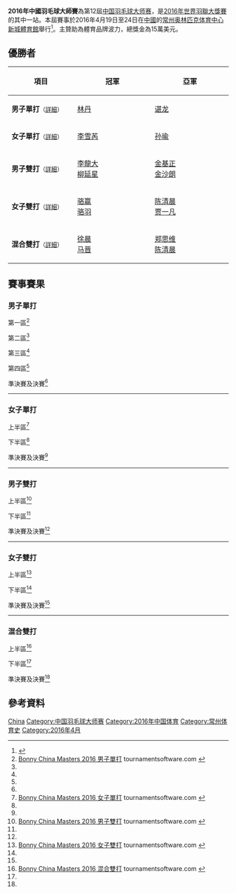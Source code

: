 {{noteTA|G1=Badminton}}
{{infobox badminton event
|name           = 2016年中國羽毛球大師賽
|image          = 
|size           = 
|caption        =
|dates          = 2016年4月19日－4月24日
|number_edition = 第12屆
|level          = 3A
|prize_money    = 15萬美元
|other          =
|venue          = [[常州奥林匹克体育中心|常州奥林匹克体育中心]][[新城體育館|新城體育館]]
|location       = {{CHN}}[[江苏省|江苏省]][[常州市|常州市]]
|previous       = 2015年中國羽毛球大師賽
|next           = 2017年中國羽毛球大師賽
}}
'''2016年中國羽毛球大師賽'''為第12屆[[中国羽毛球大师赛|中国羽毛球大师赛]]，是[[2016年世界羽聯大獎賽|2016年世界羽聯大獎賽]]的其中一站。本屆賽事於2016年4月19日至24日在[[中國|中國]]的[[常州奥林匹克体育中心|常州奥林匹克体育中心]][[新城體育館|新城體育館]]舉行<ref>{{cite web|title=CHINA MASTERS 2016 大會章程|url=http://system.bwfbadminton.com/uploads/2016/01/26/bonny-china-masters-2016-prospectus.pdf|accessdate=2016-04-12|archive-date=2017-04-07|archive-url=https://web.archive.org/web/20170407103407/http://system.bwfbadminton.com/uploads/2016/01/26/bonny-china-masters-2016-prospectus.pdf|dead-url=no}}{{en}}</ref>。主贊助為體育品牌波力，總獎金為15萬美元。

== 優勝者 ==
{| class=wikitable style="font-size:small"
!width="200"|項目
!width="250"|冠軍
!width="250"|亞軍
|-
|'''男子單打'''<small>（[[#男子單打|詳細]]）</small>
|{{flagicon|CHN}} [[林丹|林丹]]
|{{flagicon|CHN}} [[谌龙|谌龙]]
|-
|'''女子單打'''<small>（[[#女子單打|詳細]]）</small>
|{{flagicon|CHN}} [[李雪芮|李雪芮]]
|{{flagicon|CHN}} [[孙瑜_(羽毛球运动员)|孙瑜]]
|-
|'''男子雙打'''<small>（[[#男子雙打|詳細]]）</small>
|{{flagicon|KOR}} [[李龍大|李龍大]]<br/>{{flagicon|KOR}} [[柳延星|柳延星]]
|{{flagicon|KOR}} [[金基正|金基正]]<br/>{{flagicon|KOR}} [[金沙朗|金沙朗]]
|-
|'''女子雙打'''<small>（[[#女子雙打|詳細]]）</small>
|{{flagicon|CHN}} [[骆赢|骆赢]]<br/>{{flagicon|CHN}} [[骆羽|骆羽]]
|{{flagicon|CHN}} [[陈清晨|陈清晨]]<br/>{{flagicon|CHN}} [[贾一凡|贾一凡]]
|-
|'''混合雙打'''<small>（[[#混合雙打|詳細]]）</small>
|{{flagicon|CHN}} [[徐晨|徐晨]]<br/>{{flagicon|CHN}} [[马晋|马晋]]
|{{flagicon|CHN}} [[郑思维|郑思维]]<br/>{{flagicon|CHN}} [[陈清晨|陈清晨]]
|}

== 賽事賽果 ==
=== 男子單打 ===
;第一區<ref name="MS">[http://bwf.tournamentsoftware.com/sport/draw.aspx?id=34B879DC-1948-47E1-9E25-6CD469CC9E9D&draw=1 Bonny China Masters 2016 男子單打] {{Wayback|url=http://bwf.tournamentsoftware.com/sport/draw.aspx?id=34B879DC-1948-47E1-9E25-6CD469CC9E9D&draw=1 |date=20170407040720 }} tournamentsoftware.com {{en}}</ref>
{{16TeamBracket-Compact-Tennis3
| RD3=第三輪
| RD4=半準決賽
| RD1-seed01=1
| RD1-team01='''{{flagicon|CHN}} [[谌龙|谌龙]]
| RD1-score01-1=
| RD1-score01-2=
| RD1-score01-3=
| RD1-seed02=
| RD1-team02={{nowrap|{{flagicon|THA}} [[梅克·那农吉德|梅克·那农吉德]] (退賽)}}
| RD1-score02-1=
| RD1-score02-2=
| RD1-score02-3=

| RD1-seed03=
| RD1-team03='''{{flagicon|CHN}} [[任鹏波|任鹏波]]
| RD1-score03-1='''21
| RD1-score03-2='''21
| RD1-score03-3=
| RD1-seed04=
| RD1-team04={{flagicon|MAS}} [[蘇德智|蘇德智]]
| RD1-score04-1=17
| RD1-score04-2=17
| RD1-score04-3=

| RD1-seed05=10
| RD1-team05='''{{flagicon|JPN}} [[佐佐木翔|佐佐木翔]]
| RD1-score05-1='''21
| RD1-score05-2='''21
| RD1-score05-3=
| RD1-seed06=
| RD1-team06={{nowrap|{{flagicon|UZB}} [[阿图耶姆·萨瓦秋金|阿图耶姆·萨瓦秋金]]}}
| RD1-score06-1=10
| RD1-score06-2=5
| RD1-score06-3=

| RD1-seed07=
| RD1-team07='''{{flagicon|CHN}} [[石宇奇|石宇奇]]
| RD1-score07-1='''21
| RD1-score07-2='''21
| RD1-score07-3=
| RD1-seed08=
| RD1-team08={{flagicon|JPN}} [[奈良岡功大|奈良岡功大]]
| RD1-score08-1=17
| RD1-score08-2=10
| RD1-score08-3=

| RD1-seed09=7
| RD1-team09='''{{flagicon|IND}} [[普兰诺伊·哈塞纳·苏尼尔·库马尔|普兰诺伊·H·S]]
| RD1-score09-1=19
| RD1-score09-2='''21
| RD1-score09-3='''21
| RD1-seed10=
| RD1-team10={{flagicon|MAS}} [[宋俊洋|宋俊洋]]
| RD1-score10-1='''21
| RD1-score10-2=14
| RD1-score10-3=18

| RD1-seed11=
| RD1-team11='''{{flagicon|CHN}} [[黄宇翔|黄宇翔]]
| RD1-score11-1='''21
| RD1-score11-2=17
| RD1-score11-3='''21
| RD1-seed12=
| RD1-team12={{flagicon|TPE}} [[林家翾|林家翾]]
| RD1-score12-1=17
| RD1-score12-2='''21
| RD1-score12-3=12

| RD1-seed13=16
| RD1-team13={{flagicon|TPE}} [[王子維|王子維]]
| RD1-score13-1=17
| RD1-score13-2=17
| RD1-score13-3=
| RD1-seed14=
| RD1-team14='''{{flagicon|MAS}} [[刘国伦|刘国伦]]
| RD1-score14-1='''21
| RD1-score14-2='''21
| RD1-score14-3=

| RD1-seed15=
| RD1-team15='''{{flagicon|CHN}} [[叶炳宏|叶炳宏]]
| RD1-score15-1=
| RD1-score15-2=
| RD1-score15-3=
| RD1-seed16=
| RD1-team16={{flagicon|MAS}} [[陳俊翔|陳俊翔]] (退賽)
| RD1-score16-1=
| RD1-score16-2=
| RD1-score16-3=

| RD2-seed01=1
| RD2-team01='''{{flagicon|CHN}} [[谌龙|谌龙]]
| RD2-score01-1='''21
| RD2-score01-2='''21
| RD2-score01-3=
| RD2-seed02=
| RD2-team02={{flagicon|CHN}} [[任鹏波|任鹏波]]
| RD2-score02-1=11
| RD2-score02-2=17
| RD2-score02-3=

| RD2-seed03=10
| RD2-team03={{flagicon|JPN}} [[佐佐木翔|佐佐木翔]]
| RD2-score03-1=12
| RD2-score03-2=19
| RD2-score03-3=
| RD2-seed04=
| RD2-team04='''{{flagicon|CHN}} [[石宇奇|石宇奇]]
| RD2-score04-1='''21
| RD2-score04-2='''21
| RD2-score04-3=
| RD2-seed05=7
| RD2-team05='''{{nowrap|{{flagicon|IND}} [[普兰诺伊·哈塞纳·苏尼尔·库马尔|普兰诺伊·H·S]]}}
| RD2-score05-1='''21
| RD2-score05-2='''21
| RD2-score05-3=
| RD2-seed06=
| RD2-team06={{flagicon|CHN}} [[黄宇翔|黄宇翔]]
| RD2-score06-1=13
| RD2-score06-2=11
| RD2-score06-3=

| RD2-seed07=
| RD2-team07='''{{flagicon|MAS}} [[刘国伦|刘国伦]]
| RD2-score07-1='''21
| RD2-score07-2=16
| RD2-score07-3='''21
| RD2-seed08=
| RD2-team08={{flagicon|CHN}} [[叶炳宏|叶炳宏]]
| RD2-score08-1=18
| RD2-score08-2='''21
| RD2-score08-3=15

| RD3-seed01=1
| RD3-team01='''{{flagicon|CHN}} [[谌龙|谌龙]]
| RD3-score01-1='''21
| RD3-score01-2='''21
| RD3-score01-3=
| RD3-seed02=
| RD3-team02={{flagicon|CHN}} [[石宇奇|石宇奇]]
| RD3-score02-1=16
| RD3-score02-2=10
| RD3-score02-3=

| RD3-seed03=7
| RD3-team03='''{{nowrap|{{flagicon|IND}} [[普兰诺伊·哈塞纳·苏尼尔·库马尔|普兰诺伊·H·S]]}}
| RD3-score03-1='''21
| RD3-score03-2='''21
| RD3-score03-3=
| RD3-seed04=
| RD3-team04={{flagicon|MAS}} [[刘国伦|刘国伦]]
| RD3-score04-1=10
| RD3-score04-2=15
| RD3-score04-3=

| RD4-seed01=1
| RD4-team01='''{{flagicon|CHN}} [[谌龙|谌龙]]
| RD4-score01-1='''21
| RD4-score01-2='''21
| RD4-score01-3=
| RD4-seed02=7
| RD4-team02={{nowrap|{{flagicon|IND}} [[普兰诺伊·哈塞纳·苏尼尔·库马尔|普兰诺伊·H·S]]}}
| RD4-score02-1=10
| RD4-score02-2=15
| RD4-score02-3=
}}
;第二區<ref name="MS"/>
{{16TeamBracket-Compact-Tennis3
| RD3=第三輪
| RD4=半準決賽
| RD1-seed01=3
| RD1-team01={{nowrap|{{flagicon|IND}} [[斯里坎特·基达姆比|斯里坎特·基达姆比]]}}
| RD1-score01-1=12
| RD1-score01-2=17
| RD1-score01-3=
| RD1-seed02=
| RD1-team02='''{{flagicon|TPE}} [[林祐賢|林祐賢]]
| RD1-score02-1='''21
| RD1-score02-2='''21
| RD1-score02-3=

| RD1-seed03=
| RD1-team03={{flagicon|TPE}} [[劉韋奇|劉韋奇]] (中途退出)
| RD1-score03-1=18
| RD1-score03-2='''21
| RD1-score03-3=''13
| RD1-seed04=
| RD1-team04='''{{flagicon|INA}} [[菲克里·伊桑迪·哈德马迪|F·I·哈德马迪]]
| RD1-score04-1='''21
| RD1-score04-2=14
| RD1-score04-3=''12

| RD1-seed05=12
| RD1-team05='''{{flagicon|THA}} [[达农沙·森颂汶素|达农沙·森颂汶素]]
| RD1-score05-1='''21
| RD1-score05-2='''21
| RD1-score05-3=
| RD1-seed06=
| RD1-team06={{flagicon|VEN}} [[Jonathan_Wu_Zheng|J W Zheng]]
| RD1-score06-1=14
| RD1-score06-2=15
| RD1-score06-3=

| RD1-seed07=
| RD1-team07={{flagicon|TPE}} [[柏禮維|柏禮維]]
| RD1-score07-1=18
| RD1-score07-2=17
| RD1-score07-3=
| RD1-seed08=
| RD1-team08='''{{flagicon|INA}} [[穆罕默德·巴尤·庞吉斯图|M·B·庞吉斯图]]
| RD1-score08-1='''21
| RD1-score08-2='''21
| RD1-score08-3=

| RD1-seed09=8
| RD1-team09='''{{flagicon|KOR}} [[李東根|李東根]]
| RD1-score09-1='''21
| RD1-score09-2='''21
| RD1-score09-3=
| RD1-seed10=
| RD1-team10={{flagicon|SIN}} [[黄梓良|黄梓良]]
| RD1-score10-1=19
| RD1-score10-2=9
| RD1-score10-3=

| RD1-seed11=
| RD1-team11={{flagicon|MAS}} [[吳順發|吳順發]]
| RD1-score11-1=15
| RD1-score11-2=11
| RD1-score11-3=
| RD1-seed12= 
| RD1-team12='''{{flagicon|CHN}} [[孙飞翔|孙飞翔]]
| RD1-score12-1='''21
| RD1-score12-2='''21
| RD1-score12-3=

| RD1-seed13=15
| RD1-team13='''{{flagicon|MAS}} [[伊斯干达·祖卡奈因·扎因丁|I·Z·扎因丁]]
| RD1-score13-1='''21
| RD1-score13-2='''21
| RD1-score13-3=
| RD1-seed14=
| RD1-team14={{flagicon|JPN}} [[渡邊航貴|渡邊航貴]]
| RD1-score14-1=15
| RD1-score14-2=16
| RD1-score14-3=

| RD1-seed15=
| RD1-team15={{flagicon|THA}} [[Kandis_Wanaroon|Kandis Wanaroon]]
| RD1-score15-1=10
| RD1-score15-2=7
| RD1-score15-3=
| RD1-seed16=
| RD1-team16='''{{flagicon|CHN}} [[朱思远|朱思远]]
| RD1-score16-1='''21
| RD1-score16-2='''21
| RD1-score16-3=

| RD2-seed01=
| RD2-team01='''{{flagicon|TPE}} [[林祐賢|林祐賢]]
| RD2-score01-1='''21
| RD2-score01-2='''22
| RD2-score01-3=
| RD2-seed02=
| RD2-team02={{flagicon|INA}} [[菲克里·伊桑迪·哈德马迪|F·I·哈德马迪]]
| RD2-score02-1=11
| RD2-score02-2=20
| RD2-score02-3=

| RD2-seed03=12
| RD2-team03='''{{nowrap|{{flagicon|THA}} [[达农沙·森颂汶素|达农沙·森颂汶素]]}}
| RD2-score03-1='''21
| RD2-score03-2='''21
| RD2-score03-3=
| RD2-seed04=
| RD2-team04={{flagicon|INA}} [[穆罕默德·巴尤·庞吉斯图|M·B·庞吉斯图]]
| RD2-score04-1=10
| RD2-score04-2=18
| RD2-score04-3=

| RD2-seed05=8
| RD2-team05='''{{flagicon|KOR}} [[李東根|李東根]]
| RD2-score05-1='''21
| RD2-score05-2='''21
| RD2-score05-3=
| RD2-seed06=
| RD2-team06={{flagicon|CHN}} [[孙飞翔|孙飞翔]]
| RD2-score06-1=19
| RD2-score06-2=18
| RD2-score06-3=

| RD2-seed07=15
| RD2-team07='''{{flagicon|MAS}} [[伊斯干达·祖卡奈因·扎因丁|I·Z·扎因丁]]
| RD2-score07-1='''21
| RD2-score07-2='''21
| RD2-score07-3=
| RD2-seed08=
| RD2-team08={{flagicon|CHN}} [[朱思远|朱思远]]
| RD2-score08-1=19
| RD2-score08-2=19
| RD2-score08-3=

| RD3-seed01=
| RD3-team01={{flagicon|TPE}} [[林祐賢|林祐賢]]
| RD3-score01-1=11
| RD3-score01-2=10
| RD3-score01-3=
| RD3-seed02=12
| RD3-team02='''{{nowrap|{{flagicon|THA}} [[达农沙·森颂汶素|达农沙·森颂汶素]]}}
| RD3-score02-1='''21
| RD3-score02-2='''21
| RD3-score02-3=

| RD3-seed03=8
| RD3-team03='''{{flagicon|KOR}} [[李東根|李東根]]
| RD3-score03-1=18
| RD3-score03-2='''21
| RD3-score03-3='''21
| RD3-seed04=15
| RD3-team04={{flagicon|MAS}} [[伊斯干达·祖卡奈因·扎因丁|I·Z·扎因丁]]
| RD3-score04-1='''21
| RD3-score04-2=15
| RD3-score04-3=4

| RD4-seed01=12
| RD4-team01='''{{nowrap|{{flagicon|THA}} [[达农沙·森颂汶素|达农沙·森颂汶素]]}}
| RD4-score01-1='''21
| RD4-score01-2='''21
| RD4-score01-3=
| RD4-seed02-8
| RD4-team02={{flagicon|KOR}} [[李東根|李東根]]
| RD4-score02-1=13
| RD4-score02-2=18
| RD4-score02-3=
}}
;第三區<ref name="MS"/>
{{16TeamBracket-Compact-Tennis3
| RD3=第三輪
| RD4=半準決賽
| RD1-seed01=
| RD1-team01='''{{flagicon|CHN}} [[林贵埔|林贵埔]]
| RD1-score01-1='''21
| RD1-score01-2='''21
| RD1-score01-3=
| RD1-seed02=
| RD1-team02={{flagicon|SIN}} [[骆建佑|骆建佑]]
| RD1-score02-1=19
| RD1-score02-2=9
| RD1-score02-3=

| RD1-seed03=
| RD1-team03='''{{flagicon|CHN}} [[乔斌|乔斌]]
| RD1-score03-1='''21
| RD1-score03-2='''21
| RD1-score03-3=
| RD1-seed04=11
| RD1-team04={{flagicon|THA}} [[文萨·波萨那|文萨·波萨那]]
| RD1-score04-1=19
| RD1-score04-2=10
| RD1-score04-3=

| RD1-seed05=
| RD1-team05='''{{flagicon|CHN}} [[郭凯_(羽毛球运动员)|郭凯]]
| RD1-score05-1=11
| RD1-score05-2='''21
| RD1-score05-3='''21
| RD1-seed06=
| RD1-team06={{flagicon|JPN}} [[五十嵐優|五十嵐優]]
| RD1-score06-1='''21
| RD1-score06-2=13
| RD1-score06-3=17

| RD1-seed07=
| RD1-team07='''{{nowrap|{{flagicon|UZB}} [[Oleg_Savatugin|Oleg Savatugin]]}}
| RD1-score07-1=''1
| RD1-score07-2=
| RD1-score07-3=
| RD1-seed08=5
| RD1-team08={{nowrap|{{flagicon|KOR}} [[孫完虎|孫完虎]] (中途退出)}}
| RD1-score08-1=''3
| RD1-score08-2=
| RD1-score08-3=

| RD1-seed09=
| RD1-team09='''{{flagicon|CHN}} [[汤振宁|汤振宁]]
| RD1-score09-1='''24
| RD1-score09-2=14
| RD1-score09-3='''21
| RD1-seed10=
| RD1-team10={{flagicon|MAS}} [[吳業振|吳業振]]
| RD1-score10-1=22
| RD1-score10-2='''21
| RD1-score10-3=11

| RD1-seed11=
| RD1-team11='''{{flagicon|TPE}} [[楊逸翔|楊逸翔]]
| RD1-score11-1=
| RD1-score11-2=
| RD1-score11-3=
| RD1-seed12=13
| RD1-team12={{nowrap|{{flagicon|IND}} [[萨米尔·维尔马|萨米尔·维尔马]] (退賽)}}
| RD1-score12-1=
| RD1-score12-2=
| RD1-score12-3=

| RD1-seed13=
| RD1-team13='''{{flagicon|CHN}} [[赵俊鹏|赵俊鹏]]
| RD1-score13-1='''21
| RD1-score13-2='''23
| RD1-score13-3=
| RD1-seed14=
| RD1-team14={{flagicon|INA}} [[Kho_Henrik_Wibowo|K H Wibowo]]
| RD1-score14-1=18
| RD1-score14-2=21
| RD1-score14-3=

| RD1-seed15=
| RD1-team15='''{{flagicon|JPN}} [[坂井一將|坂井一將]]
| RD1-score15-1='''21
| RD1-score15-2='''21
| RD1-score15-3=
| RD1-seed16=4
| RD1-team16={{flagicon|CHN}} [[王睁茗|王睁茗]]
| RD1-score16-1=15
| RD1-score16-2=17
| RD1-score16-3=

| RD2-seed01=
| RD2-team01='''{{flagicon|CHN}} [[林贵埔|林贵埔]]
| RD2-score01-1='''21
| RD2-score01-2='''21
| RD2-score01-3=
| RD2-seed02=
| RD2-team02={{flagicon|CHN}} [[乔斌|乔斌]]
| RD2-score02-1=18
| RD2-score02-2=16
| RD2-score02-3=

| RD2-seed03=
| RD2-team03='''{{flagicon|CHN}} [[郭凯_(羽毛球运动员)|郭凯]]
| RD2-score03-1='''21
| RD2-score03-2='''21
| RD2-score03-3=
| RD2-seed04=
| RD2-team04={{nowrap|{{flagicon|UZB}} [[Oleg_Savatugin|Oleg Savatugin]]}}
| RD2-score04-1=8
| RD2-score04-2=4
| RD2-score04-3=

| RD2-seed05=
| RD2-team05='''{{flagicon|CHN}} [[汤振宁|汤振宁]]
| RD2-score05-1='''21
| RD2-score05-2=15
| RD2-score05-3='''21
| RD2-seed06=
| RD2-team06={{flagicon|TPE}} [[楊逸翔|楊逸翔]]
| RD2-score06-1=16
| RD2-score06-2='''21
| RD2-score06-3=13

| RD2-seed07=
| RD2-team07={{flagicon|CHN}} [[赵俊鹏|赵俊鹏]]
| RD2-score07-1=18
| RD2-score07-2=13
| RD2-score07-3=
| RD2-seed08=
| RD2-team08='''{{flagicon|JPN}} [[坂井一將|坂井一將]]
| RD2-score08-1='''21
| RD2-score08-2='''21
| RD2-score08-3=

| RD3-seed01=
| RD3-team01='''{{flagicon|CHN}} [[林贵埔|林贵埔]]
| RD3-score01-1='''21
| RD3-score01-2='''21
| RD3-score01-3=
| RD3-seed02=
| RD3-team02={{flagicon|CHN}} [[郭凯_(羽毛球运动员)|郭凯]]
| RD3-score02-1=11
| RD3-score02-2=19
| RD3-score02-3=

| RD3-seed03=
| RD3-team03={{flagicon|CHN}} [[汤振宁|汤振宁]]
| RD3-score03-1=11
| RD3-score03-2=12
| RD3-score03-3=
| RD3-seed04=
| RD3-team04='''{{nowrap|{{flagicon|JPN}} [[坂井一將|坂井一將]]}}
| RD3-score04-1='''21
| RD3-score04-2='''21
| RD3-score04-3=

| RD4-seed01=
| RD4-team01='''{{flagicon|CHN}} [[林贵埔|林贵埔]]
| RD4-score01-1='''21
| RD4-score01-2='''21
| RD4-score01-3=
| RD4-seed02=
| RD4-team02={{nowrap|{{flagicon|JPN}} [[坂井一將|坂井一將]]}}
| RD4-score02-1=10
| RD4-score02-2=18
| RD4-score02-3=
}}
;第四區<ref name="MS"/>
{{16TeamBracket-Compact-Tennis3
| RD3=第三輪
| RD4=半準決賽
| RD1-seed01=
| RD1-team01={{flagicon|TPE}} [[吳沅錚|吳沅錚]]
| RD1-score01-1=5
| RD1-score01-2=13
| RD1-score01-3=
| RD1-seed02=
| RD1-team02='''{{flagicon|JPN}} [[下農走|下農走]]
| RD1-score02-1='''21
| RD1-score02-2='''21
| RD1-score02-3=

| RD1-seed03=
| RD1-team03='''{{flagicon|CHN}} [[吴昕_(羽毛球运动员)|吴昕]]
| RD1-score03-1=
| RD1-score03-2=
| RD1-score03-3=
| RD1-seed04=14
| RD1-team04={{nowrap|{{flagicon|MAS}} [[祖尔法里·祖基菲里|祖尔法里·祖基菲里]] (退賽)}}
| RD1-score04-1=
| RD1-score04-2=
| RD1-score04-3=

| RD1-seed05=
| RD1-team05='''{{flagicon|CHN}} [[陆光祖_(羽毛球运动员)|陆光祖]]
| RD1-score05-1='''21
| RD1-score05-2='''21
| RD1-score05-3=
| RD1-seed06=
| RD1-team06={{nowrap|{{flagicon|UZB}} [[阿姆鲁洛·巴赫舒拉耶夫|阿姆鲁洛·巴赫舒拉耶夫]]}}
| RD1-score06-1=7
| RD1-score06-2=5
| RD1-score06-3=

| RD1-seed07=
| RD1-team07='''{{flagicon|INA}} [[菲尔曼·阿卜杜勒·科利克|F·A·科利克]]
| RD1-score07-1=
| RD1-score07-2=
| RD1-score07-3=
| RD1-seed08=6
| RD1-team08={{nowrap|{{flagicon|IND}} [[卡夏普·帕鲁帕利|卡夏普·帕鲁帕利]] (退賽)}}
| RD1-score08-1=
| RD1-score08-2=
| RD1-score08-3=

| RD1-seed09=
| RD1-team09={{flagicon|INA}} [[Andrew_Susanto|Andrew Susanto]]
| RD1-score09-1=13
| RD1-score09-2=6
| RD1-score09-3=
| RD1-seed10=
| RD1-team10='''{{flagicon|JPN}} [[武下利一|武下利一]]
| RD1-score10-1='''21
| RD1-score10-2='''21
| RD1-score10-3=

| RD1-seed11=
| RD1-team11='''{{flagicon|CHN}} [[周泽奇|周泽奇]]
| RD1-score11-1='''21
| RD1-score11-2='''21
| RD1-score11-3=
| RD1-seed12=9
| RD1-team12={{flagicon|TPE}} [[許仁豪|許仁豪]]
| RD1-score12-1=15
| RD1-score12-2=11
| RD1-score12-3=

| RD1-seed13=
| RD1-team13='''{{flagicon|TPE}} [[程柏偉|程柏偉]]
| RD1-score13-1=
| RD1-score13-2=
| RD1-score13-3=
| RD1-seed14=
| RD1-team14={{flagicon|MAS}} [[阿里夫阿都拉迪夫|阿里夫阿都拉迪夫]] (退賽)
| RD1-score14-1=
| RD1-score14-2=
| RD1-score14-3=

| RD1-seed15=
| RD1-team15={{flagicon|BRU}} [[楊建財|楊建財]]
| RD1-score15-1=11
| RD1-score15-2=6
| RD1-score15-3=
| RD1-seed16=2
| RD1-team16='''{{flagicon|CHN}} [[林丹|林丹]]
| RD1-score16-1='''21
| RD1-score16-2='''21
| RD1-score16-3=

| RD2-seed01=
| RD2-team01='''{{flagicon|JPN}} [[下農走|下農走]]
| RD2-score01-1='''21
| RD2-score01-2='''21
| RD2-score01-3=
| RD2-seed02=
| RD2-team02={{flagicon|CHN}} [[吴昕_(羽毛球运动员)|吴昕]]
| RD2-score02-1=15
| RD2-score02-2=15
| RD2-score02-3=

| RD2-seed03=
| RD2-team03='''{{flagicon|CHN}} [[陆光祖_(羽毛球运动员)|陆光祖]]
| RD2-score03-1='''21
| RD2-score03-2='''22
| RD2-score03-3=
| RD2-seed04=
| RD2-team04={{nowrap|{{flagicon|INA}} [[菲尔曼·阿卜杜勒·科利克|F·A·科利克]]}}
| RD2-score04-1=15
| RD2-score04-2=20
| RD2-score04-3=

| RD2-seed05=
| RD2-team05='''{{flagicon|JPN}} [[武下利一|武下利一]]
| RD2-score05-1='''21
| RD2-score05-2='''21
| RD2-score05-3=
| RD2-seed06=
| RD2-team06={{flagicon|CHN}} [[周泽奇|周泽奇]]
| RD2-score06-1=11
| RD2-score06-2=14
| RD2-score06-3=

| RD2-seed07=
| RD2-team07={{flagicon|TPE}} [[程柏偉|程柏偉]]
| RD2-score07-1=12
| RD2-score07-2=10
| RD2-score07-3=
| RD2-seed08=2
| RD2-team08='''{{flagicon|CHN}} [[林丹|林丹]]
| RD2-score08-1='''21
| RD2-score08-2='''21
| RD2-score08-3=

| RD3-seed01=
| RD3-team01={{flagicon|JPN}} [[下農走|下農走]]
| RD3-score01-1=10
| RD3-score01-2=16
| RD3-score01-3=
| RD3-seed02=
| RD3-team02='''{{flagicon|CHN}} [[陆光祖_(羽毛球运动员)|陆光祖]]
| RD3-score02-1='''21
| RD3-score02-2='''21
| RD3-score02-3=

| RD3-seed03=
| RD3-team03={{nowrap|{{flagicon|JPN}} [[武下利一|武下利一]]}}
| RD3-score03-1=13
| RD3-score03-2=17
| RD3-score03-3=
| RD3-seed04=2
| RD3-team04='''{{flagicon|CHN}} [[林丹|林丹]]
| RD3-score04-1='''21
| RD3-score04-2='''21
| RD3-score04-3=

| RD4-seed01=
| RD4-team01={{nowrap|{{flagicon|CHN}} [[陆光祖_(羽毛球运动员)|陆光祖]]}}
| RD4-score01-1=14
| RD4-score01-2='''21
| RD4-score01-3=12
| RD4-seed02=2
| RD4-team02='''{{flagicon|CHN}} [[林丹|林丹]]
| RD4-score02-1='''21
| RD4-score02-2=17
| RD4-score02-3='''21
}}

;準決賽及決賽<ref name="MS"/>
{{4TeamBracket-Tennis3-v2
| team-width=200
| RD1-seed1=1
| RD1-team1='''{{flagicon|CHN}} [[谌龙|谌龙]]
| RD1-score1-1='''21
| RD1-score1-2=19
| RD1-score1-3='''21
| RD1-seed2=12
| RD1-team2={{nowrap|{{flagicon|THA}} [[达农沙·森颂汶素|达农沙·森颂汶素]]}}
| RD1-score2-1=15
| RD1-score2-2='''21
| RD1-score2-3=14

| RD1-seed3=
| RD1-team3={{flagicon|CHN}} [[林贵埔|林贵埔]]
| RD1-score3-1=13
| RD1-score3-2=15
| RD1-score3-3=
| RD1-seed4=2
| RD1-team4='''{{flagicon|CHN}} [[林丹|林丹]]
| RD1-score4-1='''21
| RD1-score4-2='''21
| RD1-score4-3=

| RD2-seed1=1
| RD2-team1={{flagicon|CHN}} [[谌龙|谌龙]]
| RD2-score1-1=17
| RD2-score1-2=21
| RD2-score1-3=
| RD2-seed2=2
| RD2-team2='''{{flagicon|CHN}} [[林丹|林丹]]
| RD2-score2-1='''21
| RD2-score2-2='''23
| RD2-score2-3=
}}
----

=== 女子單打 ===
;上半區<ref name="WS">[http://bwf.tournamentsoftware.com/sport/draw.aspx?id=34B879DC-1948-47E1-9E25-6CD469CC9E9D&draw=3 Bonny China Masters 2016 女子單打] {{Wayback|url=http://bwf.tournamentsoftware.com/sport/draw.aspx?id=34B879DC-1948-47E1-9E25-6CD469CC9E9D&draw=3 |date=20170407041637 }} tournamentsoftware.com {{en}}</ref>
{{16TeamBracket-Compact-Tennis3
| RD1-seed01=1
| RD1-team01='''{{flagicon|CHN}} [[李雪芮|李雪芮]]
| RD1-score01-1='''21
| RD1-score01-2='''21
| RD1-score01-3=
| RD1-seed02=
| RD1-team02={{flagicon|TPE}} [[白馭珀|白馭珀]] 
| RD1-score02-1=6
| RD1-score02-2=9
| RD1-score02-3=

| RD1-seed03=
| RD1-team03={{flagicon|TPE}} [[宋碩芸|宋碩芸]]
| RD1-score03-1=12
| RD1-score03-2=15
| RD1-score03-3=
| RD1-seed04=
| RD1-team04='''{{flagicon|JPN}} [[峰步美|峰步美]]
| RD1-score04-1='''21
| RD1-score04-2='''21
| RD1-score04-3=

| RD1-seed05=6
| RD1-team05='''{{flagicon|CHN}} [[何冰娇|何冰娇]]
| RD1-score05-1=17
| RD1-score05-2='''21
| RD1-score05-3='''21
| RD1-seed06=PFQ
| RD1-team06={{flagicon|CHN}} [[惠夕蕊|惠夕蕊]] 
| RD1-score06-1='''21
| RD1-score06-2=15
| RD1-score06-3=15

| RD1-seed07=
| RD1-team07={{flagicon|CHN}} [[李云_(羽毛球运动员)|李云]] 
| RD1-score07-1='''21
| RD1-score07-2=19
| RD1-score07-3=17
| RD1-seed08=
| RD1-team08='''{{flagicon|JPN}} [[今別府香里|今別府香里]]
| RD1-score08-1=19
| RD1-score08-2='''21
| RD1-score08-3='''21

| RD1-seed09=4
| RD1-team09='''{{flagicon|IND}} [[普萨拉·文卡塔·辛杜|P·V·辛杜]]
| RD1-score09-1='''21
| RD1-score09-2='''21
| RD1-score09-3=
| RD1-seed10=Q2
| RD1-team10={{flagicon|JPN}} [[仁平菜月|仁平菜月]]
| RD1-score10-1=16
| RD1-score10-2=12
| RD1-score10-3=

| RD1-seed11=
| RD1-team11='''{{flagicon|TPE}} [[余芊慧|余芊慧]]
| RD1-score11-1='''21
| RD1-score11-2='''21
| RD1-score11-3=
| RD1-seed12=Q3
| RD1-team12={{flagicon|CHN}} [[彭沁|彭沁]]
| RD1-score12-1=18
| RD1-score12-2=19
| RD1-score12-3=

| RD1-seed13=7
| RD1-team13={{flagicon|JPN}} [[橋本由衣|橋本由衣]]
| RD1-score13-1=10
| RD1-score13-2=19
| RD1-score13-3=
| RD1-seed14=
| RD1-team14='''{{nowrap|{{flagicon|THA}} [[蓬迪·布拉那巴硕|蓬迪·布拉那巴硕]]}}
| RD1-score14-1='''21
| RD1-score14-2='''21
| RD1-score14-3=

| RD1-seed15=
| RD1-team15='''{{flagicon|CHN}} [[沈雅颖|沈雅颖]]
| RD1-score15-1=17
| RD1-score15-2='''21
| RD1-score15-3='''21
| RD1-seed16=
| RD1-team16={{flagicon|TPE}} [[陳曉歡|陳曉歡]]
| RD1-score16-1='''21
| RD1-score16-2=12
| RD1-score16-3=14

| RD2-seed01=1
| RD2-team01='''{{flagicon|CHN}} [[李雪芮|李雪芮]]
| RD2-score01-1=21
| RD2-score01-2='''21
| RD2-score01-3='''21
| RD2-seed02=
| RD2-team02={{flagicon|JPN}} [[峰步美|峰步美]]
| RD2-score02-1='''23
| RD2-score02-2=10
| RD2-score02-3=8

| RD2-seed03=6
| RD2-team03='''{{flagicon|CHN}} [[何冰娇|何冰娇]]
| RD2-score03-1='''21
| RD2-score03-2='''21
| RD2-score03-3=
| RD2-seed04=
| RD2-team04={{flagicon|JPN}} [[今別府香里|今別府香里]]
| RD2-score04-1=12
| RD2-score04-2=16
| RD2-score04-3=

| RD2-seed05=4
| RD2-team05='''{{flagicon|IND}} [[普萨拉·文卡塔·辛杜|P·V·辛杜]]
| RD2-score05-1='''21
| RD2-score05-2='''21
| RD2-score05-3=
| RD2-seed06=
| RD2-team06={{flagicon|TPE}} [[余芊慧|余芊慧]]
| RD2-score06-1=9
| RD2-score06-2=17
| RD2-score06-3=

| RD2-seed07=
| RD2-team07='''{{nowrap|{{flagicon|THA}} [[蓬迪·布拉那巴硕|蓬迪·布拉那巴硕]]}}
| RD2-score07-1='''21
| RD2-score07-2='''21
| RD2-score07-3=
| RD2-seed08=
| RD2-team08={{flagicon|CHN}} [[沈雅颖|沈雅颖]]
| RD2-score08-1=16
| RD2-score08-2=9
| RD2-score08-3=

| RD3-seed01=1
| RD3-team01='''{{flagicon|CHN}} [[李雪芮|李雪芮]]
| RD3-score01-1='''21
| RD3-score01-2='''21
| RD3-score01-3=
| RD3-seed02=6
| RD3-team02={{flagicon|CHN}} [[何冰娇|何冰娇]]
| RD3-score02-1=11
| RD3-score02-2=6
| RD3-score02-3=

| RD3-seed03=4
| RD3-team03={{flagicon|IND}} [[普萨拉·文卡塔·辛杜|P·V·辛杜]]
| RD3-score03-1=17
| RD3-score03-2=19
| RD3-score03-3=
| RD3-seed04=
| RD3-team04='''{{nowrap|{{flagicon|THA}} [[蓬迪·布拉那巴硕|蓬迪·布拉那巴硕]]}}
| RD3-score04-1='''21
| RD3-score04-2='''21
| RD3-score04-3=

| RD4-seed01=1
| RD4-team01='''{{flagicon|CHN}} [[李雪芮|李雪芮]]
| RD4-score01-1='''21
| RD4-score01-2='''22
| RD4-score01-3=
| RD4-seed02=
| RD4-team02={{nowrap|{{flagicon|THA}} [[蓬迪·布拉那巴硕|蓬迪·布拉那巴硕]]}}
| RD4-score02-1=14
| RD4-score02-2=20
| RD4-score02-3=
}}
;下半區<ref name="WS"/>
{{16TeamBracket-Compact-Tennis3
| RD1-seed01=
| RD1-team01={{flagicon|JPN}} [[大堀彩|大堀彩]]
| RD1-score01-1=17
| RD1-score01-2=18
| RD1-score01-3=
| RD1-seed02=
| RD1-team02='''{{flagicon|CHN}} [[陈晓欣|陈晓欣]]
| RD1-score02-1='''21
| RD1-score02-2='''21
| RD1-score02-3=

| RD1-seed03=
| RD1-team03={{flagicon|TPE}} [[許雅晴|許雅晴]]
| RD1-score03-1=10
| RD1-score03-2=12
| RD1-score03-3=
| RD1-seed04=8
| RD1-team04='''{{flagicon|KOR}} [[裴延姝|裴延姝]]
| RD1-score04-1='''21
| RD1-score04-2='''21
| RD1-score04-3=

| RD1-seed05=Q1
| RD1-team05='''{{flagicon|CHN}} [[李汶妹|李汶妹]]
| RD1-score05-1='''21
| RD1-score05-2='''21
| RD1-score05-3=
| RD1-seed06=
| RD1-team06={{flagicon|CAN}} [[李文珊_(羽毛球運動員)|李文珊]]
| RD1-score06-1=17
| RD1-score06-2=13
| RD1-score06-3=

| RD1-seed07=
| RD1-team07='''{{flagicon|CHN}} [[陈雨菲|陈雨菲]]
| RD1-score07-1='''21
| RD1-score07-2='''21
| RD1-score07-3=
| RD1-seed08=PFQ
| RD1-team08={{flagicon|TPE}} [[胡綾芳|胡綾芳]] 
| RD1-score08-1=11
| RD1-score08-2=13
| RD1-score08-3=

| RD1-seed09=Q4
| RD1-team09={{flagicon|CHN}} [[吉淑婷|吉淑婷]]
| RD1-score09-1=12
| RD1-score09-2='''21
| RD1-score09-3=14
| RD1-seed10=
| RD1-team10='''{{flagicon|JPN}} [[川上紗惠奈|川上紗惠奈]]
| RD1-score10-1='''21
| RD1-score10-2=18
| RD1-score10-3='''21

| RD1-seed11=
| RD1-team11={{flagicon|SIN}} [[梁晓宇|梁晓宇]]
| RD1-score11-1=12
| RD1-score11-2=14
| RD1-score11-3=
| RD1-seed12=5
| RD1-team12='''{{flagicon|CHN}} [[孙瑜_(羽毛球运动员)|孙瑜]]
| RD1-score12-1='''21
| RD1-score12-2='''21
| RD1-score12-3=

| RD1-seed13=
| RD1-team13={{flagicon|TPE}} [[江美慧|江美慧]]
| RD1-score13-1=14
| RD1-score13-2='''21
| RD1-score13-3=12
| RD1-seed14=
| RD1-team14='''{{nowrap|{{flagicon|THA}} [[布桑兰·恩布鲁庞|布桑兰·恩布鲁庞]]}}
| RD1-score14-1='''21
| RD1-score14-2=16
| RD1-score14-3='''21

| RD1-seed15=PFQ
| RD1-team15='''{{flagicon|CHN}} [[高昉洁|高昉洁]]
| RD1-score15-1='''22
| RD1-score15-2='''21
| RD1-score15-3=
| RD1-seed16=PFQ
| RD1-team16={{flagicon|CHN}} [[张艺曼|张艺曼]]
| RD1-score16-1=20
| RD1-score16-2=9
| RD1-score16-3=

| RD2-seed01=
| RD2-team01={{flagicon|CHN}} [[陈晓欣|陈晓欣]]
| RD2-score01-1=12
| RD2-score01-2=18
| RD2-score01-3=
| RD2-seed02=8
| RD2-team02='''{{flagicon|KOR}} [[裴延姝|裴延姝]]
| RD2-score02-1='''21
| RD2-score02-2='''21
| RD2-score02-3=

| RD2-seed03=Q1
| RD2-team03={{flagicon|CHN}} [[李汶妹|李汶妹]]
| RD2-score03-1=14
| RD2-score03-2=18
| RD2-score03-3=
| RD2-seed04=
| RD2-team04='''{{flagicon|CHN}} [[陈雨菲|陈雨菲]]
| RD2-score04-1='''21
| RD2-score04-2='''21
| RD2-score04-3=

| RD2-seed05=
| RD2-team05={{flagicon|JPN}} [[川上紗惠奈|川上紗惠奈]]
| RD2-score05-1=12
| RD2-score05-2=15
| RD2-score05-3=
| RD2-seed06=5
| RD2-team06='''{{flagicon|CHN}} [[孙瑜_(羽毛球运动员)|孙瑜]]
| RD2-score06-1='''21
| RD2-score06-2='''21
| RD2-score06-3=

| RD2-seed07=
| RD2-team07='''{{nowrap|{{flagicon|THA}} [[布桑兰·恩布鲁庞|布桑兰·恩布鲁庞]]}}
| RD2-score07-1='''21
| RD2-score07-2='''21
| RD2-score07-3=
| RD2-seed08=PFQ
| RD2-team08={{flagicon|CHN}} [[高昉洁|高昉洁]]
| RD2-score08-1=17
| RD2-score08-2=14
| RD2-score08-3=

| RD3-seed01=8
| RD3-team01={{flagicon|KOR}} [[裴延姝|裴延姝]]
| RD3-score01-1=20
| RD3-score01-2=20
| RD3-score01-3=
| RD3-seed02=
| RD3-team02='''{{flagicon|CHN}} [[陈雨菲|陈雨菲]]
| RD3-score02-1='''22
| RD3-score02-2='''22
| RD3-score02-3=

| RD3-team03='''{{flagicon|CHN}} [[孙瑜_(羽毛球运动员)|孙瑜]]
| RD3-score03-1='''21
| RD3-score03-2='''21
| RD3-score03-3=
| RD3-seed04=
| RD3-team04={{nowrap|{{flagicon|THA}} [[布桑兰·恩布鲁庞|布桑兰·恩布鲁庞]]}}
| RD3-score04-1=10
| RD3-score04-2=17
| RD3-score04-3=

| RD4-seed01=
| RD4-team01={{nowrap|{{flagicon|CHN}} [[陈雨菲|陈雨菲]]}}
| RD4-score01-1=21
| RD4-score01-2=14
| RD4-score01-3=
| RD4-seed02=5
| RD4-team02='''{{flagicon|CHN}} [[孙瑜_(羽毛球运动员)|孙瑜]]
| RD4-score02-1='''23
| RD4-score02-2='''21
| RD4-score02-3=
}}

;準決賽及決賽<ref name="WS"/>
{{4TeamBracket-Tennis3-v2
| team-width=200
| RD1-seed1=1
| RD1-team1='''{{flagicon|CHN}} [[李雪芮|李雪芮]]
| RD1-score1-1='''21
| RD1-score1-2='''22
| RD1-score1-3=
| RD1-seed2=
| RD1-team2={{nowrap|{{flagicon|THA}} [[蓬迪·布拉那巴硕|蓬迪·布拉那巴硕]]}}
| RD1-score2-1=14
| RD1-score2-2=20
| RD1-score2-3=

| RD1-seed3=
| RD1-team3={{flagicon|CHN}} [[陈雨菲|陈雨菲]]
| RD1-score3-1=21
| RD1-score3-2=14
| RD1-score3-3=
| RD1-seed4=5
| RD1-team4='''{{flagicon|CHN}} [[孙瑜_(羽毛球运动员)|孙瑜]]
| RD1-score4-1='''23
| RD1-score4-2='''21
| RD1-score4-3=

| RD2-seed1=1
| RD2-team1='''{{flagicon|CHN}} [[李雪芮|李雪芮]]
| RD2-score1-1='''21
| RD2-score1-2=19
| RD2-score1-3='''21
| RD2-seed2=5
| RD2-team2={{flagicon|CHN}} [[孙瑜_(羽毛球运动员)|孙瑜]]
| RD2-score2-1=16
| RD2-score2-2='''21
| RD2-score2-3=6
}}
----

=== 男子雙打 ===
;上半區<ref name="MD">[http://bwf.tournamentsoftware.com/sport/draw.aspx?id=34B879DC-1948-47E1-9E25-6CD469CC9E9D&draw=5 Bonny China Masters 2016 男子雙打] {{Wayback|url=http://bwf.tournamentsoftware.com/sport/draw.aspx?id=34B879DC-1948-47E1-9E25-6CD469CC9E9D&draw=5 |date=20170407053958 }} tournamentsoftware.com {{en}}</ref>
{{16TeamBracket-Compact-Tennis3
| RD1-seed01=1
| RD1-team01='''{{flagicon|KOR}} [[李龍大|李龍大]]<br/> {{flagicon|KOR}} [[柳延星|柳延星]]
| RD1-score01-1='''21
| RD1-score01-2='''21
| RD1-score01-3=
| RD1-seed02=
| RD1-team02={{nowrap|{{flagicon|THA}} [[德差蓬·保乌拉努科|德差蓬·保乌拉努科]]<br/> {{flagicon|THA}} [[革德伦·吉丁努蓬|革德伦·吉丁努蓬]]}}
| RD1-score02-1=12
| RD1-score02-2=11
| RD1-score02-3=

| RD1-seed03=
| RD1-team03={{flagicon|MAS}} [[劉雋程|劉雋程]] <br/> {{flagicon|MAS}} [[陈健铭|陈健铭]]
| RD1-score03-1=15
| RD1-score03-2=16
| RD1-score03-3=
| RD1-seed04=
| RD1-team04='''{{flagicon|TPE}} [[李哲輝|李哲輝]]<br/> {{flagicon|TPE}} [[李洋_(羽毛球運動員)|李洋]]
| RD1-score04-1='''21
| RD1-score04-2='''21
| RD1-score04-3=

| RD1-seed05=8
| RD1-team05={{flagicon|IND}} [[马奴·阿特里|马奴·阿特里]]<br/> {{flagicon|IND}} [[苏密特·雷迪|苏密特·雷迪]]
| RD1-score05-1=19
| RD1-score05-2=16
| RD1-score05-3=
| RD1-seed06=
| RD1-team06='''{{nowrap|{{flagicon|NED}} [[鲁德·博世|鲁德·博世]]<br/> {{flagicon|NZL}} [[奥利弗·莱顿-戴维斯|奥利弗·莱顿-戴维斯]]}}
| RD1-score06-1='''21
| RD1-score06-2='''21
| RD1-score06-3=

| RD1-seed07=
| RD1-team07='''{{flagicon|INA}} [[法贾·阿尔弗兰|法贾·阿尔弗兰]]<br/> {{flagicon|INA}} [[穆罕默德·里安·阿利安托|M·R·阿利安托]]
| RD1-score07-1='''21
| RD1-score07-2=16
| RD1-score07-3='''21
| RD1-seed08=
| RD1-team08={{flagicon|JPN}} [[佐伯祐行|佐伯祐行]]<br/> {{flagicon|JPN}} [[垰畑亮太|垰畑亮太]]
| RD1-score08-1=19
| RD1-score08-2='''21
| RD1-score08-3=19

| RD1-seed09=4
| RD1-team09='''{{flagicon|KOR}} [[高成炫|高成炫]]<br/> {{flagicon|KOR}} [[申白喆|申白喆]]
| RD1-score09-1='''21
| RD1-score09-2='''21
| RD1-score09-3=
| RD1-seed10=
| RD1-team10={{flagicon|JPN}} [[井上拓斗|井上拓斗]]<br/> {{flagicon|JPN}} [[金子祐樹|金子祐樹]]
| RD1-score10-1=14
| RD1-score10-2=18
| RD1-score10-3=

| RD1-seed11=
| RD1-team11='''{{flagicon|TPE}} [[陳宏麟|陳宏麟]]<br/> {{flagicon|TPE}} [[王齊麟|王齊麟]]
| RD1-score11-1='''21
| RD1-score11-2='''21
| RD1-score11-3=
| RD1-seed12=
| RD1-team12={{flagicon|CHN}} [[李锦秋|李锦秋]]<br/> {{flagicon|CHN}} [[朱俊豪|朱俊豪]]
| RD1-score12-1=11
| RD1-score12-2=15
| RD1-score12-3=

| RD1-seed13=5
| RD1-team13='''{{flagicon|CHN}} [[刘小龙|刘小龙]]<br/> {{flagicon|CHN}} [[邱子瀚|邱子瀚]]
| RD1-score13-1='''21
| RD1-score13-2='''21
| RD1-score13-3=
| RD1-seed14=Q3 
| RD1-team14={{flagicon|CHN}} [[韩呈恺|韩呈恺]]<br/> {{flagicon|CHN}} [[周昊东|周昊东]]
| RD1-score14-1=15
| RD1-score14-2=13
| RD1-score14-3=

| RD1-seed15=
| RD1-team15='''{{flagicon|CHN}} [[黄凯祥|黄凯祥]]<br/> {{flagicon|CHN}} [[郑思维|郑思维]]
| RD1-score15-1='''21
| RD1-score15-2='''21
| RD1-score15-3=
| RD1-seed16=
| RD1-team16={{flagicon|MAS}} [[徐家铭|徐家铭]]<br/> {{flagicon|MAS}} [[区耀汉|区耀汉]]
| RD1-score16-1=18
| RD1-score16-2=11
| RD1-score16-3=

| RD2-seed01=1
| RD2-team01='''{{flagicon|KOR}} [[李龍大|李龍大]]<br/> {{flagicon|KOR}} [[柳延星|柳延星]]
| RD2-score01-1='''21
| RD2-score01-2='''21
| RD2-score01-3=
| RD2-seed02=
| RD2-team02={{flagicon|TPE}} [[李哲輝|李哲輝]]<br/> {{flagicon|TPE}} [[李洋_(羽毛球運動員)|李洋]]
| RD2-score02-1=18
| RD2-score02-2=12
| RD2-score02-3=

| RD2-seed03=
| RD2-team03={{nowrap|{{flagicon|NED}} [[鲁德·博世|鲁德·博世]]<br/> {{flagicon|NZL}} [[奥利弗·莱顿-戴维斯|奥利弗·莱顿-戴维斯]]}}
| RD2-score03-1=19
| RD2-score03-2=15
| RD2-score03-3=
| RD2-seed04=
| RD2-team04='''{{flagicon|INA}} [[法贾·阿尔弗兰|法贾·阿尔弗兰]]<br/> {{flagicon|INA}} [[穆罕默德·里安·阿利安托|M·R·阿利安托]]
| RD2-score04-1='''21
| RD2-score04-2='''21
| RD2-score04-3=

| RD2-seed05=4
| RD2-team05='''{{flagicon|KOR}} [[高成炫|高成炫]]<br/> {{flagicon|KOR}} [[申白喆|申白喆]]
| RD2-score05-1='''21
| RD2-score05-2='''21
| RD2-score05-3=
| RD2-seed06=
| RD2-team06={{flagicon|TPE}} [[陳宏麟|陳宏麟]]<br/> {{flagicon|TPE}} [[王齊麟|王齊麟]]
| RD2-score06-1=14
| RD2-score06-2=11
| RD2-score06-3=

| RD2-seed07=5
| RD2-team07={{flagicon|CHN}} [[刘小龙|刘小龙]]<br/> {{flagicon|CHN}} [[邱子瀚|邱子瀚]]
| RD2-score07-1=19
| RD2-score07-2=12
| RD2-score07-3=
| RD2-seed08=
| RD2-team08='''{{flagicon|CHN}} [[黄凯祥|黄凯祥]]<br/> {{flagicon|CHN}} [[郑思维|郑思维]]
| RD2-score08-1='''21
| RD2-score08-2='''21
| RD2-score08-3=

| RD3-seed01=1
| RD3-team01='''{{flagicon|KOR}} [[李龍大|李龍大]]<br/> {{flagicon|KOR}} [[柳延星|柳延星]]
| RD3-score01-1='''21
| RD3-score01-2='''23
| RD3-score01-3=
| RD3-seed02=
| RD3-team02={{nowrap|{{flagicon|INA}} [[法贾·阿尔弗兰|法贾·阿尔弗兰]]<br/> {{flagicon|INA}} [[穆罕默德·里安·阿利安托|M·R·阿利安托]]}}
| RD3-score02-1=13
| RD3-score02-2=21
| RD3-score02-3=

| RD3-seed03=4
| RD3-team03={{flagicon|KOR}} [[高成炫|高成炫]]<br/> {{flagicon|KOR}} [[申白喆|申白喆]]
| RD3-score03-1=15
| RD3-score03-2=19
| RD3-score03-3=
| RD3-seed04=
| RD3-team04='''{{flagicon|CHN}} [[黄凯祥|黄凯祥]]<br/> {{flagicon|CHN}} [[郑思维|郑思维]]
| RD3-score04-1='''21
| RD3-score04-2='''21
| RD3-score04-3=

| RD4-seed01=1
| RD4-team01='''{{nowrap|{{flagicon|KOR}} [[李龍大|李龍大]]<br/> {{flagicon|KOR}} [[柳延星|柳延星]]}}
| RD4-score01-1='''21
| RD4-score01-2='''21
| RD4-score01-3=
| RD4-seed02=
| RD4-team02={{flagicon|CHN}} [[黄凯祥|黄凯祥]]<br/> {{flagicon|CHN}} [[郑思维|郑思维]]
| RD4-score02-1=14
| RD4-score02-2=14
| RD4-score02-3=
}}

;下半區<ref name="MD"/>
{{16TeamBracket-Compact-Tennis3
| RD1-seed01=Q4
| RD1-team01='''{{flagicon|CHN}} [[何济霆|何济霆]]<br/> {{flagicon|CHN}} [[谭强_(羽毛球运动员)|谭强]]
| RD1-score01-1='''21
| RD1-score01-2=21
| RD1-score01-3='''21
| RD1-seed02=
| RD1-team02={{flagicon|JPN}} [[保木卓朗|保木卓朗]]<br/> {{flagicon|JPN}} [[小林優吾|小林優吾]]
| RD1-score02-1=16
| RD1-score02-2='''23
| RD1-score02-3=12

| RD1-seed03=
| RD1-team03='''{{flagicon|MAS}} [[云天豪|云天豪]]<br/> {{flagicon|MAS}} [[张国祥_(羽毛球运动员)|张国祥]]
| RD1-score03-1='''21
| RD1-score03-2='''21
| RD1-score03-3=
| RD1-seed04=PFQ
| RD1-team04={{flagicon|TPE}} [[林上凱|林上凱]]<br/> {{flagicon|TPE}} [[盧敬堯|盧敬堯]]
| RD1-score04-1=19
| RD1-score04-2=15
| RD1-score04-3=

| RD1-seed05=
| RD1-team05='''{{flagicon|TPE}} [[黃柏睿|黃柏睿]]<br/> {{flagicon|TPE}} [[田子傑|田子傑]]
| RD1-score05-1='''21
| RD1-score05-2='''21
| RD1-score05-3=
| RD1-seed06=Q1
| RD1-team06={{flagicon|TPE}} [[李佳翰|李佳翰]]<br/> {{flagicon|TPE}} [[吳沅錚|吳沅錚]]
| RD1-score06-1=8
| RD1-score06-2=16
| RD1-score06-3=

| RD1-seed07=
| RD1-team07={{flagicon|THA}} [[博丁·伊沙拉|博丁·伊沙拉]]<br/> {{flagicon|THA}} [[尼迪蓬·潘普佩克|尼迪蓬·潘普佩克]]
| RD1-score07-1='''24
| RD1-score07-2=13
| RD1-score07-3=16
| RD1-seed08=3
| RD1-team08='''{{flagicon|KOR}} [[金基正|金基正]]<br/> {{flagicon|KOR}} [[金沙朗|金沙朗]]
| RD1-score08-1=22
| RD1-score08-2='''21
| RD1-score08-3='''21

| RD1-seed09=
| RD1-team09={{flagicon|SIN}} [[许永凯|许永凯]]<br/> {{flagicon|SIN}} [[骆建贤|骆建贤]]
| RD1-score09-1=18
| RD1-score09-2=13
| RD1-score09-3=
| RD1-seed10=
| RD1-team10='''{{flagicon|IND}} [[普拉纳·杰里·乔普拉|P·J·乔普拉]]<br/> {{flagicon|IND}} [[艾谢·迪瓦卡|艾谢·迪瓦卡]]
| RD1-score10-1='''21
| RD1-score10-2='''21
| RD1-score10-3=

| RD1-seed11=
| RD1-team11={{nowrap|{{flagicon|INA}} [[瓦赫尤·那亚卡·阿亚·邦卡亚尼拉|W·N·A·邦卡亚尼拉]]<br/> {{flagicon|INA}} [[哈迪安托|哈迪安托]]}}
| RD1-score11-1=15
| RD1-score11-2=17
| RD1-score11-3=
| RD1-seed12=7
| RD1-team12='''{{flagicon|CHN}} [[王懿律|王懿律]]<br/> {{flagicon|CHN}} [[张稳|张稳]]
| RD1-score12-1='''21
| RD1-score12-2='''21
| RD1-score12-3=

| RD1-seed13=
| RD1-team13={{flagicon|TPE}} [[廖敏竣|廖敏竣]]<br/> {{flagicon|TPE}} [[曾敏豪|曾敏豪]]
| RD1-score13-1=15
| RD1-score13-2=13
| RD1-score13-3=
| RD1-seed14=
| RD1-team14='''{{flagicon|JPN}} [[嘉村健士|嘉村健士]]<br/> {{flagicon|JPN}} [[園田啟悟|園田啟悟]]
| RD1-score14-1='''21
| RD1-score14-2='''21
| RD1-score14-3=

| RD1-seed15=Q2
| RD1-team15={{flagicon|CHN}} [[包子龙|包子龙]]<br/> {{flagicon|CHN}} [[戚双双|戚双双]]
| RD1-score15-1=19
| RD1-score15-2='''23
| RD1-score15-3=15
| RD1-seed16=PFQ
| RD1-team16='''{{flagicon|TPE}} [[劉韋辰_(羽毛球運動員)|劉韋辰]]<br/> {{flagicon|TPE}} [[楊博涵|楊博涵]]
| RD1-score16-1='''21
| RD1-score16-2=21
| RD1-score16-3='''21

| RD2-seed01=Q4
| RD2-team01='''{{flagicon|CHN}} [[何济霆|何济霆]]<br/> {{flagicon|CHN}} [[谭强_(羽毛球运动员)|谭强]]
| RD2-score01-1='''21
| RD2-score01-2=
| RD2-score01-3=
| RD2-seed02=
| RD2-team02={{nowrap|{{flagicon|MAS}} [[云天豪|云天豪]]<br/> {{flagicon|MAS}} [[张国祥_(羽毛球运动员)|张国祥]] (中途退出)}}
| RD2-score02-1=13
| RD2-score02-2=
| RD2-score02-3=

| RD2-seed03=
| RD2-team03={{flagicon|TPE}} [[黃柏睿|黃柏睿]]<br/> {{flagicon|TPE}} [[田子傑|田子傑]]
| RD2-score03-1=16
| RD2-score03-2=11
| RD2-score03-3=
| RD2-seed04=3
| RD2-team04='''{{flagicon|KOR}} [[金基正|金基正]]<br/> {{flagicon|KOR}} [[金沙朗|金沙朗]]
| RD2-score04-1='''21
| RD2-score04-2='''21
| RD2-score04-3=

| RD2-seed05=
| RD2-team05={{flagicon|IND}} [[普拉纳·杰里·乔普拉|P·J·乔普拉]]<br/> {{flagicon|IND}} [[艾谢·迪瓦卡|艾谢·迪瓦卡]]
| RD2-score05-1=17
| RD2-score05-2=12
| RD2-score05-3=
| RD2-seed06=7
| RD2-team06='''{{flagicon|CHN}} [[王懿律|王懿律]]<br/> {{flagicon|CHN}} [[张稳|张稳]]
| RD2-score06-1='''21
| RD2-score06-2='''21
| RD2-score06-3=

| RD2-seed07=
| RD2-team07='''{{flagicon|JPN}} [[嘉村健士|嘉村健士]]<br/> {{flagicon|JPN}} [[園田啟悟|園田啟悟]]
| RD2-score07-1='''21
| RD2-score07-2='''21
| RD2-score07-3=
| RD2-seed08=PFQ
| RD2-team08={{flagicon|TPE}} [[劉韋辰_(羽毛球運動員)|劉韋辰]]<br/> {{flagicon|TPE}} [[楊博涵|楊博涵]]
| RD2-score08-1=15
| RD2-score08-2=9
| RD2-score08-3=

| RD3-seed01=Q4
| RD3-team01={{flagicon|CHN}} [[何济霆|何济霆]]<br/> {{flagicon|CHN}} [[谭强_(羽毛球运动员)|谭强]]
| RD3-score01-1=17
| RD3-score01-2=22
| RD3-score01-3=
| RD3-seed02=3
| RD3-team02='''{{flagicon|KOR}} [[金基正|金基正]]<br/> {{flagicon|KOR}} [[金沙朗|金沙朗]]
| RD3-score02-1='''21
| RD3-score02-2='''24
| RD3-score02-3=

| RD3-seed03=7
| RD3-team03={{flagicon|CHN}} [[王懿律|王懿律]]<br/> {{flagicon|CHN}} [[张稳|张稳]]
| RD3-score03-1=16
| RD3-score03-2=21
| RD3-score03-3=
| RD3-seed04=
| RD3-team04='''{{nowrap|{{flagicon|JPN}} [[嘉村健士|嘉村健士]]<br/> {{flagicon|JPN}} [[園田啟悟|園田啟悟]]}}
| RD3-score04-1='''21
| RD3-score04-2='''23
| RD3-score04-3=

| RD4-seed01=3
| RD4-team01='''{{flagicon|KOR}} [[金基正|金基正]]<br/> {{flagicon|KOR}} [[金沙朗|金沙朗]]
| RD4-score01-1=15
| RD4-score01-2='''21
| RD4-score01-3='''21
| RD4-seed02=
| RD4-team02={{nowrap|{{flagicon|JPN}} [[嘉村健士|嘉村健士]]<br/> {{flagicon|JPN}} [[園田啟悟|園田啟悟]]}}
| RD4-score02-1='''21
| RD4-score02-2=10
| RD4-score02-3=17
}}

;準決賽及決賽<ref name="MD"/>
{{4TeamBracket-Tennis3-v2
| team-width=200
| RD1-seed1=1
| RD1-team1='''{{flagicon|KOR}} [[李龍大|李龍大]]<br/> {{flagicon|KOR}} [[柳延星|柳延星]]
| RD1-score1-1='''21
| RD1-score1-2='''21
| RD1-score1-3=
| RD1-seed2=
| RD1-team2={{flagicon|CHN}} [[黄凯祥|黄凯祥]]<br/> {{flagicon|CHN}} [[郑思维|郑思维]]
| RD1-score2-1=14
| RD1-score2-2=14
| RD1-score2-3=

| RD1-seed3=3
| RD1-team3='''{{flagicon|KOR}} [[金基正|金基正]]<br/> {{flagicon|KOR}} [[金沙朗|金沙朗]]
| RD1-score3-1=15
| RD1-score3-2='''21
| RD1-score3-3='''21
| RD1-seed4=
| RD1-team4={{flagicon|JPN}} [[嘉村健士|嘉村健士]]<br/> {{flagicon|JPN}} [[園田啟悟|園田啟悟]]
| RD1-score4-1='''21
| RD1-score4-2=10
| RD1-score4-3=17

| RD2-seed1=1
| RD2-team1='''{{flagicon|KOR}} [[李龍大|李龍大]]<br/> {{flagicon|KOR}} [[柳延星|柳延星]]
| RD2-score1-1='''21
| RD2-score1-2='''21
| RD2-score1-3=
| RD2-seed2=3
| RD2-team2={{flagicon|KOR}} [[金基正|金基正]]<br/> {{flagicon|KOR}} [[金沙朗|金沙朗]]
| RD2-score2-1=17
| RD2-score2-2=14
| RD2-score2-3=
}}
----

=== 女子雙打 ===
;上半區<ref name="WD">[http://bwf.tournamentsoftware.com/sport/draw.aspx?id=34B879DC-1948-47E1-9E25-6CD469CC9E9D&draw=7 Bonny China Masters 2016 女子雙打] {{Wayback|url=http://bwf.tournamentsoftware.com/sport/draw.aspx?id=34B879DC-1948-47E1-9E25-6CD469CC9E9D&draw=7 |date=20170407050919 }} tournamentsoftware.com {{en}}</ref>
{{16TeamBracket-Compact-Tennis3
| RD1-seed01=1
| RD1-team01='''{{flagicon|CHN}} [[骆赢|骆赢]]<br/> {{flagicon|CHN}} [[骆羽|骆羽]]
| RD1-score01-1='''21
| RD1-score01-2='''21
| RD1-score01-3=
| RD1-seed02=
| RD1-team02={{flagicon|TPE}} [[陳曉歡|陳曉歡]]<br/> {{flagicon|TPE}} [[黃美菁|黃美菁]]
| RD1-score02-1=8
| RD1-score02-2=14
| RD1-score02-3=

| RD1-seed03=
| RD1-team03={{flagicon|CHN}} [[陈露_(羽毛球运动员)|陈露]]<br/> {{flagicon|CHN}} [[沈凌捷|沈凌捷]]
| RD1-score03-1=8
| RD1-score03-2=9
| RD1-score03-3=
| RD1-seed04=
| RD1-team04='''{{nowrap|{{flagicon|THA}} [[普蒂塔·素帕猜恭|普蒂塔·素帕猜恭]]<br/> {{flagicon|THA}} [[沙西丽·德拉达那猜|沙西丽·德拉达那猜]]}}
| RD1-score04-1='''21
| RD1-score04-2='''21
| RD1-score04-3=

| RD1-seed05=PFQ
| RD1-team05={{flagicon|RUS}} [[Anastasia_Tyurina|Anastasia Tyurina]]<br/> {{flagicon|RUS}} [[Daria_Tyurina|Daria Tyurina]]
| RD1-score05-1=7
| RD1-score05-2=8
| RD1-score05-3=
| RD1-seed06=
| RD1-team06='''{{flagicon|TPE}} [[謝沛蓁|謝沛蓁]]<br/> {{flagicon|TPE}} [[吳玓蓉|吳玓蓉]]
| RD1-score06-1='''21
| RD1-score06-2='''21
| RD1-score06-3=

| RD1-seed07=PFQ
| RD1-team07={{flagicon|MAS}} [[鄒美君|鄒美君]]<br/> {{flagicon|MAS}} [[李明艷|李明艷]]
| RD1-score07-1=16
| RD1-score07-2=18
| RD1-score07-3=
| RD1-seed08=
| RD1-team08='''{{flagicon|IND}} [[瓦拉·古塔|瓦拉·古塔]]<br/> {{flagicon|IND}} [[阿什维尼·蓬纳帕|阿什维尼·蓬纳帕]]
| RD1-score08-1='''21
| RD1-score08-2='''21
| RD1-score08-3=

| RD1-seed09=3
| RD1-team09={{flagicon|KOR}} [[鄭景銀|鄭景銀]]<br/> {{flagicon|KOR}} [[申昇瓚|申昇瓚]]
| RD1-score09-1=9
| RD1-score09-2=27
| RD1-score09-3=
| RD1-seed10=
| RD1-team10='''{{flagicon|INA}} [[德拉·德斯迪亚拉·哈里斯|D·D·哈里斯]]<br/> {{flagicon|INA}} [[罗西尔塔·伊卡·普特里·萨里|R·E·普特里·萨里]]
| RD1-score10-1='''21
| RD1-score10-2='''29
| RD1-score10-3=

| RD1-seed11=Q3
| RD1-team11='''{{flagicon|CHN}} [[安誉|安誉]]<br/> {{flagicon|CHN}} [[倪博文|倪博文]]
| RD1-score11-1='''21
| RD1-score11-2='''21
| RD1-score11-3=
| RD1-seed12=PFQ
| RD1-team12={{flagicon|TPE}} [[胡綾芳|胡綾芳]]<br/> {{flagicon|TPE}} [[余芊慧|余芊慧]]
| RD1-score12-1=12
| RD1-score12-2=3
| RD1-score12-3=

| RD1-seed13=8
| RD1-team13={{flagicon|KOR}} [[高我羅|高我羅]]<br/> {{flagicon|KOR}} [[柳海媛|柳海媛]] (中途退出)
| RD1-score13-1=12
| RD1-score13-2=
| RD1-score13-3=
| RD1-seed14=
| RD1-team14='''{{flagicon|JPN}} [[松本麻佑|松本麻佑]]<br/> {{flagicon|JPN}} [[永原和可那|永原和可那]]
| RD1-score14-1=16
| RD1-score14-2=
| RD1-score14-3=

| RD1-seed15=
| RD1-team15='''{{flagicon|JPN}} [[福島由紀|福島由紀]] <br/> {{flagicon|JPN}} [[廣田彩花|廣田彩花]]
| RD1-score15-1='''21
| RD1-score15-2='''21
| RD1-score15-3=
| RD1-seed16=
| RD1-team16={{flagicon|TPE}} [[張淨惠|張淨惠]]<br/> {{flagicon|TPE}} [[張莘恬|張莘恬]]
| RD1-score16-1=15
| RD1-score16-2=11
| RD1-score16-3=

| RD2-seed01=1
| RD2-team01='''{{flagicon|CHN}} [[骆赢|骆赢]]<br/> {{flagicon|CHN}} [[骆羽|骆羽]]
| RD2-score01-1=10
| RD2-score01-2='''21
| RD2-score01-3='''21
| RD2-seed02=
| RD2-team02={{nowrap|{{flagicon|THA}} [[普蒂塔·素帕猜恭|普蒂塔·素帕猜恭]]<br/> {{flagicon|THA}} [[沙西丽·德拉达那猜|沙西丽·德拉达那猜]]}}
| RD2-score02-1='''21
| RD2-score02-2=10
| RD2-score02-3=14

| RD2-seed03=
| RD2-team03={{flagicon|TPE}} [[謝沛蓁|謝沛蓁]]<br/> {{flagicon|TPE}} [[吳玓蓉|吳玓蓉]]
| RD2-score03-1=12
| RD2-score03-2=12
| RD2-score03-3=
| RD2-seed04=
| RD2-team04='''{{flagicon|IND}} [[瓦拉·古塔|瓦拉·古塔]]<br/> {{flagicon|IND}} [[阿什维尼·蓬纳帕|阿什维尼·蓬纳帕]]
| RD2-score04-1='''21
| RD2-score04-2='''21
| RD2-score04-3=

| RD2-seed05=
| RD2-team05='''{{flagicon|INA}} [[德拉·德斯迪亚拉·哈里斯|D·D·哈里斯]]<br/> {{flagicon|INA}} [[罗西尔塔·伊卡·普特里·萨里|R·E·普特里·萨里]]
| RD2-score05-1='''21
| RD2-score05-2=21
| RD2-score05-3='''21
| RD2-seed06=Q3
| RD2-team06={{flagicon|CHN}} [[安誉|安誉]]<br/> {{flagicon|CHN}} [[倪博文|倪博文]]
| RD2-score06-1=14
| RD2-score06-2='''23
| RD2-score06-3=12

| RD2-seed07=
| RD2-team07={{flagicon|JPN}} [[松本麻佑|松本麻佑]]<br/> {{flagicon|JPN}} [[永原和可那|永原和可那]]
| RD2-score07-1='''21
| RD2-score07-2=17
| RD2-score07-3=17
| RD2-seed08=
| RD2-team08='''{{flagicon|JPN}} [[福島由紀|福島由紀]] <br/> {{flagicon|JPN}} [[廣田彩花|廣田彩花]]
| RD2-score08-1=17
| RD2-score08-2='''21
| RD2-score08-3='''21

| RD3-seed01=1
| RD3-team01='''{{flagicon|CHN}} [[骆赢|骆赢]]<br/> {{flagicon|CHN}} [[骆羽|骆羽]]
| RD3-score01-1='''21
| RD3-score01-2='''21
| RD3-score01-3=
| RD3-seed02=
| RD3-team02={{nowrap|{{flagicon|IND}} [[瓦拉·古塔|瓦拉·古塔]]<br/> {{flagicon|IND}} [[阿什维尼·蓬纳帕|阿什维尼·蓬纳帕]]}}
| RD3-score02-1=11
| RD3-score02-2=14
| RD3-score02-3=

| RD3-seed03=
| RD3-team03='''{{nowrap|{{flagicon|INA}} [[德拉·德斯迪亚拉·哈里斯|D·D·哈里斯]]<br/> {{flagicon|INA}} [[罗西尔塔·伊卡·普特里·萨里|R·E·普特里·萨里]]}}
| RD3-score03-1=12
| RD3-score03-2='''25
| RD3-score03-3='''21
| RD3-seed04=
| RD3-team04={{flagicon|JPN}} [[福島由紀|福島由紀]] <br/> {{flagicon|JPN}} [[廣田彩花|廣田彩花]]
| RD3-score04-1='''21
| RD3-score04-2=23
| RD3-score04-3=18

| RD4-seed01=1
| RD4-team01='''{{flagicon|CHN}} [[骆赢|骆赢]]<br/> {{flagicon|CHN}} [[骆羽|骆羽]]
| RD4-score01-1='''21
| RD4-score01-2='''21
| RD4-score01-3=
| RD4-seed02=
| RD4-team02={{nowrap|{{flagicon|INA}} [[德拉·德斯迪亚拉·哈里斯|D·D·哈里斯]]<br/> {{flagicon|INA}} [[罗西尔塔·伊卡·普特里·萨里|R·E·普特里·萨里]]}}
| RD4-score02-1=9
| RD4-score02-2=11
| RD4-score02-3=
}}
;下半區<ref name="WD"/>
{{16TeamBracket-Compact-Tennis3
| RD1-seed01=
| RD1-team01='''{{flagicon|CHN}} [[黄东萍|黄东萍]] <br/> {{flagicon|CHN}} [[钟倩欣|钟倩欣]]
| RD1-score01-1='''21
| RD1-score01-2='''21
| RD1-score01-3=
| RD1-seed02=PFQ
| RD1-team02={{flagicon|CHN}} [[曹彤威|曹彤威]]<br/> {{flagicon|CHN}} [[佟皓|佟皓]]
| RD1-score02-1=10
| RD1-score02-2=12
| RD1-score02-3=

| RD1-seed03=Q2
| RD1-team03={{flagicon|CHN}} [[郭徐祎|郭徐祎]]<br/> {{flagicon|CHN}} [[刘慧婕|刘慧婕]]
| RD1-score03-1=12
| RD1-score03-2=9
| RD1-score03-3=
| RD1-seed04=7
| RD1-team04='''{{flagicon|MAS}} [[許嘉雯|許嘉雯]]<br/> {{flagicon|MAS}} [[溫可微|溫可微]]
| RD1-score04-1='''21
| RD1-score04-2='''21
| RD1-score04-3=

| RD1-seed05=
| RD1-team05='''{{flagicon|INA}} [[尼萨克·普吉·莱斯塔里|N·P·莱斯塔里]] <br/> {{flagicon|INA}} [[梅里萨·辛迪·萨普特里|M·C·萨普特里]]
| RD1-score05-1=
| RD1-score05-2=
| RD1-score05-3=
| RD1-seed06=
| RD1-team06={{flagicon|CHN}} [[杜玥|杜玥]]<br/> {{flagicon|CHN}} [[李茵晖|李茵晖]] (退賽)
| RD1-score06-1=
| RD1-score06-2=
| RD1-score06-3=

| RD1-seed07=
| RD1-team07={{flagicon|JPN}} [[田中志穗|田中志穗]]<br/> {{flagicon|JPN}} [[米元小春|米元小春]]
| RD1-score07-1=12
| RD1-score07-2=13
| RD1-score07-3=
| RD1-seed08=4
| RD1-team08='''{{flagicon|KOR}} [[張藝娜|張藝娜]]<br/> {{flagicon|KOR}} [[李紹希|李紹希]]
| RD1-score08-1='''21
| RD1-score08-2='''21
| RD1-score08-3=

| RD1-seed09=
| RD1-team09={{flagicon|TPE}} [[許雅晴|許雅晴]]<br/> {{flagicon|TPE}} [[白馭珀|白馭珀]]
| RD1-score09-1=18
| RD1-score09-2=16
| RD1-score09-3=
| RD1-seed10=
| RD1-team10='''{{flagicon|CHN}} [[区冬妮|区冬妮]]<br/> {{flagicon|CHN}} [[于小含|于小含]]
| RD1-score10-1='''21
| RD1-score10-2='''21
| RD1-score10-3=

| RD1-seed11=
| RD1-team11='''{{flagicon|CHN}} [[陈清晨|陈清晨]]<br/> {{flagicon|CHN}} [[贾一凡|贾一凡]]
| RD1-score11-1='''21
| RD1-score11-2='''21
| RD1-score11-3=
| RD1-seed12=6
| RD1-team12={{flagicon|JPN}} [[福万尚子|福万尚子]]<br/> {{flagicon|JPN}} [[與猶胡桃|與猶胡桃]]
| RD1-score12-1=16
| RD1-score12-2=18
| RD1-score12-3=

| RD1-seed13=Q4
| RD1-team13={{flagicon|CHN}} [[谭越|谭越]]<br/> {{flagicon|CHN}} [[余雪盈|余雪盈]]
| RD1-score13-1=13
| RD1-score13-2=16
| RD1-score13-3=
| RD1-seed14=
| RD1-team14='''{{flagicon|CHN}} [[徐涯|徐涯]]<br/> {{flagicon|CHN}} [[周超敏|周超敏]]
| RD1-score14-1='''21
| RD1-score14-2='''21
| RD1-score14-3=

| RD1-seed15=Q1
| RD1-team15={{flagicon|CHN}} [[姜彬彬|姜彬彬]]<br/> {{flagicon|CHN}} [[唐平阳|唐平阳]]
| RD1-score15-1=18
| RD1-score15-2=11
| RD1-score15-3=
| RD1-seed16=PFQ
| RD1-team16='''{{nowrap|{{flagicon|INA}} [[蒂亚拉·罗萨莉娅·努莱达赫|T·R·努莱达赫]]<br/> {{flagicon|INA}} [[里基·艾美莉雅·普拉蒂普塔|R·A·普拉蒂普塔]]}}
| RD1-score16-1='''21
| RD1-score16-2='''21
| RD1-score16-3=

| RD2-seed01=
| RD2-team01='''{{flagicon|CHN}} [[黄东萍|黄东萍]] <br/> {{flagicon|CHN}} [[钟倩欣|钟倩欣]]
| RD2-score01-1='''21
| RD2-score01-2='''21
| RD2-score01-3=
| RD2-seed02=7
| RD2-team02={{flagicon|MAS}} [[許嘉雯|許嘉雯]]<br/> {{flagicon|MAS}} [[溫可微|溫可微]]
| RD2-score02-1=17
| RD2-score02-2=18
| RD2-score02-3=

| RD2-seed03=
| RD2-team03={{flagicon|INA}} [[尼萨克·普吉·莱斯塔里|N·P·莱斯塔里]] <br/> {{flagicon|INA}} [[梅里萨·辛迪·萨普特里|M·C·萨普特里]]
| RD2-score03-1=10
| RD2-score03-2=14
| RD2-score03-3=
| RD2-seed04=4
| RD2-team04='''{{flagicon|KOR}} [[張藝娜|張藝娜]]<br/> {{flagicon|KOR}} [[李紹希|李紹希]]
| RD2-score04-1='''21
| RD2-score04-2='''21
| RD2-score04-3=

| RD2-seed05=
| RD2-team05={{flagicon|CHN}} [[区冬妮|区冬妮]]<br/> {{flagicon|CHN}} [[于小含|于小含]]
| RD2-score05-1=14
| RD2-score05-2=12
| RD2-score05-3=
| RD2-seed06=
| RD2-team06='''{{flagicon|CHN}} [[陈清晨|陈清晨]]<br/> {{flagicon|CHN}} [[贾一凡|贾一凡]]
| RD2-score06-1='''21
| RD2-score06-2='''21
| RD2-score06-3=

| RD2-seed07=
| RD2-team07={{flagicon|CHN}} [[徐涯|徐涯]]<br/> {{flagicon|CHN}} [[周超敏|周超敏]]
| RD2-score07-1=14
| RD2-score07-2=16
| RD2-score07-3=
| RD2-seed08=PFQ
| RD2-team08='''{{nowrap|{{flagicon|INA}} [[蒂亚拉·罗萨莉娅·努莱达赫|T·R·努莱达赫]]<br/> {{flagicon|INA}} [[里基·艾美莉雅·普拉蒂普塔|R·A·普拉蒂普塔]]}}
| RD2-score08-1='''21
| RD2-score08-2='''21
| RD2-score08-3=

| RD3-seed01=
| RD3-team01='''{{flagicon|CHN}} [[黄东萍|黄东萍]] <br/> {{flagicon|CHN}} [[钟倩欣|钟倩欣]]
| RD3-score01-1='''21
| RD3-score01-2='''21
| RD3-score01-3=
| RD3-seed02=4
| RD3-team02={{flagicon|KOR}} [[張藝娜|張藝娜]]<br/> {{flagicon|KOR}} [[李紹希|李紹希]]
| RD3-score02-1=19
| RD3-score02-2=19
| RD3-score02-3=

| RD3-seed03=
| RD3-team03='''{{flagicon|CHN}} [[陈清晨|陈清晨]]<br/> {{flagicon|CHN}} [[贾一凡|贾一凡]]
| RD3-score03-1=11
| RD3-score03-2='''21
| RD3-score03-3='''21
| RD3-seed04=PFQ
| RD3-team04={{nowrap|{{flagicon|INA}} [[蒂亚拉·罗萨莉娅·努莱达赫|T·R·努莱达赫]]<br/> {{flagicon|INA}} [[里基·艾美莉雅·普拉蒂普塔|R·A·普拉蒂普塔]]}}
| RD3-score04-1='''21
| RD3-score04-2=12
| RD3-score04-3=9

| RD4-seed01=
| RD4-team01={{nowrap|{{flagicon|CHN}} [[黄东萍|黄东萍]] <br/> {{flagicon|CHN}} [[钟倩欣|钟倩欣]] (中途退出)}}
| RD4-score01-1=13
| RD4-score01-2=''4
| RD4-score01-3=
| RD4-seed02=
| RD4-team02='''{{flagicon|CHN}} [[陈清晨|陈清晨]]<br/> {{flagicon|CHN}} [[贾一凡|贾一凡]]
| RD4-score02-1='''21
| RD4-score02-2=''3
| RD4-score02-3=
}}
;準決賽及決賽<ref name="WD"/>
{{4TeamBracket-Tennis3-v2
| team-width=200
| RD1-seed1=1
| RD1-team1='''{{flagicon|CHN}} [[骆赢|骆赢]]<br/> {{flagicon|CHN}} [[骆羽|骆羽]]
| RD1-score1-1='''21
| RD1-score1-2='''21
| RD1-score1-3=
| RD1-seed2=
| RD1-team2={{nowrap|{{flagicon|INA}} [[德拉·德斯迪亚拉·哈里斯|德拉·德斯迪亚拉·哈里斯]]<br/> {{flagicon|INA}} [[罗西尔塔·伊卡·普特里·萨里|罗西尔塔·伊卡·普特里·萨里]]}}
| RD1-score2-1=9
| RD1-score2-2=11
| RD1-score2-3=

| RD1-seed3=
| RD1-team3={{nowrap|{{flagicon|CHN}} [[黄东萍|黄东萍]] <br/> {{flagicon|CHN}} [[钟倩欣|钟倩欣]] (中途退出)}}
| RD1-score3-1=13
| RD1-score3-2=''4
| RD1-score3-3=
| RD1-seed4=
| RD1-team4='''{{flagicon|CHN}} [[陈清晨|陈清晨]]<br/> {{flagicon|CHN}} [[贾一凡|贾一凡]]
| RD1-score4-1='''21
| RD1-score4-2=''3
| RD1-score4-3=

| RD2-seed1=1
| RD2-team1='''{{flagicon|CHN}} [[骆赢|骆赢]]<br/> {{flagicon|CHN}} [[骆羽|骆羽]]
| RD2-score1-1=16
| RD2-score1-2='''21
| RD2-score1-3='''21
| RD2-seed2=
| RD2-team2={{flagicon|CHN}} [[陈清晨|陈清晨]]<br/> {{flagicon|CHN}} [[贾一凡|贾一凡]]
| RD2-score2-1='''21
| RD2-score2-2=15
| RD2-score2-3=18
}}
----

=== 混合雙打 ===
;上半區<ref name="XD">[http://bwf.tournamentsoftware.com/sport/draw.aspx?id=34B879DC-1948-47E1-9E25-6CD469CC9E9D&draw=9 Bonny China Masters 2016 混合雙打] {{Wayback|url=http://bwf.tournamentsoftware.com/sport/draw.aspx?id=34B879DC-1948-47E1-9E25-6CD469CC9E9D&draw=9 |date=20170407041728 }} tournamentsoftware.com {{en}}</ref>
{{16TeamBracket-Compact-Tennis3
| RD1-seed01=1
| RD1-team01='''{{flagicon|CHN}} [[徐晨|徐晨]]<br/> {{flagicon|CHN}} [[马晋|马晋]]
| RD1-score01-1='''21
| RD1-score01-2='''21
| RD1-score01-3=
| RD1-seed02=
| RD1-team02={{flagicon|THA}} [[博丁·伊沙拉|博丁·伊沙拉]]<br/> {{flagicon|THA}} [[沙威丽·阿米达拜|沙威丽·阿米达拜]]
| RD1-score02-1=16
| RD1-score02-2=14
| RD1-score02-3=

| RD1-seed03=
| RD1-team03='''{{flagicon|INA}} [[哈菲兹·费萨尔|哈菲兹·费萨尔]]<br/> {{flagicon|INA}} [[谢拉·德维·奥莉亚|S·D·奥莉亚]]
| RD1-score03-1='''21
| RD1-score03-2='''21
| RD1-score03-3=
| RD1-seed04=Q1
| RD1-team04={{flagicon|TPE}} [[李哲輝|李哲輝]]<br/> {{flagicon|TPE}} [[吳玓蓉|吳玓蓉]]
| RD1-score04-1=15
| RD1-score04-2=15
| RD1-score04-3=

| RD1-seed05=8
| RD1-team05={{flagicon|INA}} [[伊迪·苏巴蒂亚|伊迪·苏巴蒂亚]]<br/> {{flagicon|INA}} [[格罗里亚·埃马努埃莱·维德佳佳|G·E·维德佳佳]]
| RD1-score05-1='''21
| RD1-score05-2=19
| RD1-score05-3=14
| RD1-seed06=
| RD1-team06='''{{flagicon|TPE}} [[廖敏竣|廖敏竣]] <br/> {{flagicon|TPE}} [[陳曉歡|陳曉歡]]
| RD1-score06-1=10
| RD1-score06-2='''21
| RD1-score06-3='''21

| RD1-seed07=
| RD1-team07='''{{flagicon|CHN}} [[黄凯祥|黄凯祥]]<br/> {{flagicon|CHN}} [[黄东萍|黄东萍]]
| RD1-score07-1='''21
| RD1-score07-2='''25
| RD1-score07-3=
| RD1-seed08=
| RD1-team08={{flagicon|SIN}} [[丹尼·巴瓦·克里斯南塔|D·B·克里斯南塔]]<br/> {{flagicon|SIN}} [[梁语嫣|梁语嫣]]
| RD1-score08-1=18
| RD1-score08-2=23
| RD1-score08-3=

| RD1-seed09=3
| RD1-team09='''{{flagicon|KOR}} [[申白喆|申白喆]]<br/> {{flagicon|KOR}} [[蔡侑玎|蔡侑玎]]
| RD1-score09-1='''21
| RD1-score09-2='''21
| RD1-score09-3=
| RD1-seed10=
| RD1-team10={{flagicon|CHN}} [[樊秋月|樊秋月]]<br/> {{flagicon|CHN}} [[陈露_(羽毛球运动员)|陈露]]
| RD1-score10-1=16
| RD1-score10-2=15
| RD1-score10-3=

| RD1-seed11=Q3
| RD1-team11='''{{flagicon|CHN}} [[何济霆|何济霆]]<br/> {{flagicon|CHN}} [[杜玥|杜玥]]
| RD1-score11-1='''21
| RD1-score11-2=10
| RD1-score11-3='''21
| RD1-seed12=
| RD1-team12={{flagicon|KOR}} [[柳延星|柳延星]]<br/> {{flagicon|KOR}} [[張藝娜|張藝娜]]
| RD1-score12-1=16
| RD1-score12-2='''21
| RD1-score12-3=16

| RD1-seed13=6
| RD1-team13='''{{flagicon|MAS}} [[陳炳順|陳炳順]]<br/> {{flagicon|MAS}} [[吳柳螢|吳柳螢]]
| RD1-score13-1='''21
| RD1-score13-2='''23
| RD1-score13-3=
| RD1-seed14=
| RD1-team14={{flagicon|JPN}} [[數野健太|數野健太]]<br/> {{flagicon|JPN}} [[栗原文音|栗原文音]]
| RD1-score14-1=18
| RD1-score14-2=21
| RD1-score14-3=

| RD1-seed15=
| RD1-team15={{nowrap|{{flagicon|RUS}} [[叶夫根尼·德雷明|叶夫根尼·德雷明]]<br/> {{flagicon|RUS}} [[叶夫根尼亚·迪莫娃|叶夫根尼亚·迪莫娃]]}}
| RD1-score15-1='''21
| RD1-score15-2=17
| RD1-score15-3=14
| RD1-seed16=PFQ
| RD1-team16='''{{flagicon|CHN}} [[朱俊豪|朱俊豪]]<br/> {{flagicon|CHN}} [[周超敏|周超敏]]
| RD1-score16-1=16
| RD1-score16-2='''21
| RD1-score16-3='''21

| RD2-seed01=1
| RD2-team01='''{{flagicon|CHN}} [[徐晨|徐晨]]<br/> {{flagicon|CHN}} [[马晋|马晋]]
| RD2-score01-1='''21
| RD2-score01-2='''21
| RD2-score01-3=
| RD2-seed02=
| RD2-team02={{nowrap|{{flagicon|INA}} [[哈菲兹·费萨尔|哈菲兹·费萨尔]]<br/> {{flagicon|INA}} [[谢拉·德维·奥莉亚|S·D·奥莉亚]]}}
| RD2-score02-1=19
| RD2-score02-2=18
| RD2-score02-3=

| RD2-seed03=
| RD2-team03={{flagicon|TPE}} [[廖敏竣|廖敏竣]] <br/> {{flagicon|TPE}} [[陳曉歡|陳曉歡]]
| RD2-score03-1=8
| RD2-score03-2=16
| RD2-score03-3=
| RD2-seed04=
| RD2-team04='''{{flagicon|CHN}} [[黄凯祥|黄凯祥]]<br/> {{flagicon|CHN}} [[黄东萍|黄东萍]]
| RD2-score04-1='''21
| RD2-score04-2='''21
| RD2-score04-3=

| RD2-seed05=3
| RD2-team05={{flagicon|KOR}} [[申白喆|申白喆]]<br/> {{flagicon|KOR}} [[蔡侑玎|蔡侑玎]]
| RD2-score05-1=19
| RD2-score05-2='''21
| RD2-score05-3=18
| RD2-seed06=Q3
| RD2-team06='''{{flagicon|CHN}} [[何济霆|何济霆]]<br/> {{flagicon|CHN}} [[杜玥|杜玥]]
| RD2-score06-1='''21
| RD2-score06-2=19
| RD2-score06-3='''21

| RD2-seed07=6
| RD2-team07='''{{flagicon|MAS}} [[陳炳順|陳炳順]]<br/> {{flagicon|MAS}} [[吳柳螢|吳柳螢]]
| RD2-score07-1=22
| RD2-score07-2='''21
| RD2-score07-3='''21
| RD2-seed08=PFQ
| RD2-team08={{flagicon|CHN}} [[朱俊豪|朱俊豪]]<br/> {{flagicon|CHN}} [[周超敏|周超敏]]
| RD2-score08-1='''24
| RD2-score08-2=12
| RD2-score08-3=13

| RD3-seed01=1
| RD3-team01='''{{flagicon|CHN}} [[徐晨|徐晨]]<br/> {{flagicon|CHN}} [[马晋|马晋]]
| RD3-score01-1='''21
| RD3-score01-2='''21
| RD3-score01-3=
| RD3-seed02=
| RD3-team02={{flagicon|CHN}} [[黄凯祥|黄凯祥]]<br/> {{flagicon|CHN}} [[黄东萍|黄东萍]]
| RD3-score02-1=12
| RD3-score02-2=13
| RD3-score02-3=
| RD3-seed03=Q3
| RD3-team03={{flagicon|CHN}} [[何济霆|何济霆]]<br/> {{flagicon|CHN}} [[杜玥|杜玥]]
| RD3-score03-1=17
| RD3-score03-2=17
| RD3-score03-3=
| RD3-seed04=6
| RD3-team04='''{{nowrap|{{flagicon|MAS}} [[陳炳順|陳炳順]]<br/> {{flagicon|MAS}} [[吳柳螢|吳柳螢]]}}
| RD3-score04-1='''21
| RD3-score04-2='''21
| RD3-score04-3=

| RD4-seed01=1
| RD4-team01='''{{flagicon|CHN}} [[徐晨|徐晨]]<br/> {{flagicon|CHN}} [[马晋|马晋]]
| RD4-score01-1='''21
| RD4-score01-2='''21
| RD4-score01-3=
| RD4-seed02=6
| RD4-team02={{nowrap|{{flagicon|MAS}} [[陳炳順|陳炳順]]<br/> {{flagicon|MAS}} [[吳柳螢|吳柳螢]]}}
| RD4-score02-1=11
| RD4-score02-2=11
| RD4-score02-3=
}}
;下半區<ref name="XD"/>
{{16TeamBracket-Compact-Tennis3
| RD1-seed01=
| RD1-team01={{flagicon|JPN}} [[園田啟悟|園田啟悟]]<br/> {{flagicon|JPN}} [[福万尚子|福万尚子]]
| RD1-score01-1=15
| RD1-score01-2=17
| RD1-score01-3=
| RD1-seed02=
| RD1-team02='''{{flagicon|KOR}} [[李龍大|李龍大]]<br/> {{flagicon|KOR}} [[李紹希|李紹希]]
| RD1-score02-1='''21
| RD1-score02-2='''21
| RD1-score02-3=

| RD1-seed03=
| RD1-team03={{flagicon|INA}} [[阿尔弗兰·埃科·普拉塞特亚|A·E·普拉塞特亚]]<br/> {{flagicon|INA}} [[安妮萨·绍菲卡|安妮萨·绍菲卡]]
| RD1-score03-1=20
| RD1-score03-2=16
| RD1-score03-3=
| RD1-seed04=7
| RD1-team04='''{{flagicon|CHN}} [[郑思维|郑思维]]<br/> {{flagicon|CHN}} [[陈清晨|陈清晨]]
| RD1-score04-1='''22
| RD1-score04-2='''21
| RD1-score04-3=

| RD1-seed05=Q2
| RD1-team05={{flagicon|MAS}} [[陳致佃|陳致佃]]<br/> {{flagicon|MAS}} [[鄒美君|鄒美君]]
| RD1-score05-1=16
| RD1-score05-2=19
| RD1-score05-3=
| RD1-seed06=
| RD1-team06='''{{flagicon|KOR}} [[金基正|金基正]]<br/> {{flagicon|KOR}} [[申昇瓚|申昇瓚]]
| RD1-score06-1='''21
| RD1-score06-2='''21
| RD1-score06-3=

| RD1-seed07=
| RD1-team07={{nowrap|{{flagicon|THA}} [[德差蓬·保乌拉努科|德差蓬·保乌拉努科]]<br/> {{flagicon|THA}} [[沙西丽·德拉达那猜|沙西丽·德拉达那猜]]}}
| RD1-score07-1='''21
| RD1-score07-2=19
| RD1-score07-3=18
| RD1-seed08=4
| RD1-team08='''{{flagicon|CHN}} [[鲁恺|鲁恺]]<br/> {{flagicon|CHN}} [[黄雅琼|黄雅琼]]
| RD1-score08-1=18
| RD1-score08-2='''21
| RD1-score08-3='''21

| RD1-seed09=
| RD1-team09={{nowrap|{{flagicon|INA}} [[里基·维迪安托|里基·维迪安托]]<br/> {{flagicon|INA}} [[普斯皮达·里奇·蒂莉|普斯皮达·里奇·蒂莉]]}}
| RD1-score09-1='''21
| RD1-score09-2=18
| RD1-score09-3=11
| RD1-seed10=
| RD1-team10='''{{flagicon|MAS}} [[陈健铭|陈健铭]]<br/> {{flagicon|MAS}} [[賴沛君|賴沛君]]
| RD1-score10-1=15
| RD1-score10-2='''21
| RD1-score10-3='''21

| RD1-seed11=
| RD1-team11='''{{flagicon|SIN}} [[许永凯|许永凯]]<br/> {{flagicon|SIN}} [[陈薇涵|陈薇涵]]
| RD1-score11-1=18
| RD1-score11-2='''22
| RD1-score11-3='''21
| RD1-seed12=5
| RD1-team12={{flagicon|KOR}} [[催率圭|催率圭]]<br/> {{flagicon|KOR}} [[嚴惠媛|嚴惠媛]]
| RD1-score12-1='''21
| RD1-score12-2=20
| RD1-score12-3=12

| RD1-seed13=
| RD1-team13={{flagicon|TPE}} [[張課琦|張課琦]]<br/> {{flagicon|TPE}} [[張莘恬|張莘恬]]
| RD1-score13-1=17
| RD1-score13-2=18
| RD1-score13-3=
| RD1-seed14=Q4
| RD1-team14='''{{flagicon|JPN}} [[渡邊勇大|渡邊勇大]]<br/> {{flagicon|JPN}} [[東野有紗|東野有紗]]
| RD1-score14-1='''21
| RD1-score14-2='''21
| RD1-score14-3=

| RD1-seed15=
| RD1-team15='''{{flagicon|CHN}} [[周昊东|周昊东]]<br/> {{flagicon|CHN}} [[胡羽翔|胡羽翔]]
| RD1-score15-1='''21
| RD1-score15-2='''21
| RD1-score15-3=
| RD1-seed16=PFQ
| RD1-team16={{flagicon|TPE}} [[楊明哲|楊明哲]]<br/> {{flagicon|TPE}} [[宋碩芸|宋碩芸]]
| RD1-score16-1=13
| RD1-score16-2=15
| RD1-score16-3=

| RD2-seed01=
| RD2-team01={{flagicon|KOR}} [[李龍大|李龍大]]<br/> {{flagicon|KOR}} [[李紹希|李紹希]]
| RD2-score01-1=14
| RD2-score01-2=15
| RD2-score01-3=
| RD2-seed02=7
| RD2-team02='''{{flagicon|CHN}} [[郑思维|郑思维]]<br/> {{flagicon|CHN}} [[陈清晨|陈清晨]]
| RD2-score02-1='''21
| RD2-score02-2='''21
| RD2-score02-3=

| RD2-seed03=
| RD2-team03={{flagicon|KOR}} [[金基正|金基正]]<br/> {{flagicon|KOR}} [[申昇瓚|申昇瓚]]
| RD2-score03-1=16
| RD2-score03-2='''21
| RD2-score03-3=15
| RD2-seed04=4
| RD2-team04='''{{flagicon|CHN}} [[鲁恺|鲁恺]]<br/> {{flagicon|CHN}} [[黄雅琼|黄雅琼]]
| RD2-score04-1='''21
| RD2-score04-2=19
| RD2-score04-3='''21

| RD2-seed05=
| RD2-team05={{flagicon|MAS}} [[陈健铭|陈健铭]]<br/> {{flagicon|MAS}} [[賴沛君|賴沛君]]
| RD2-score05-1='''21
| RD2-score05-2=19
| RD2-score05-3=14
| RD2-seed06=
| RD2-team06='''{{flagicon|SIN}} [[许永凯|许永凯]]<br/> {{flagicon|SIN}} [[陈薇涵|陈薇涵]]
| RD2-score06-1=14
| RD2-score06-2='''21
| RD2-score06-3='''21

| RD2-seed07=Q4
| RD2-team07='''{{nowrap|{{flagicon|JPN}} [[渡邊勇大|渡邊勇大]]<br/> {{flagicon|JPN}} [[東野有紗|東野有紗]]}}
| RD2-score07-1='''21
| RD2-score07-2=16
| RD2-score07-3='''21
| RD2-seed08=
| RD2-team08={{flagicon|CHN}} [[周昊东|周昊东]]<br/> {{flagicon|CHN}} [[胡羽翔|胡羽翔]]
| RD2-score08-1=16
| RD2-score08-2='''21
| RD2-score08-3=11

| RD3-seed01=7
| RD3-team01='''{{flagicon|CHN}} [[郑思维|郑思维]]<br/> {{flagicon|CHN}} [[陈清晨|陈清晨]]
| RD3-score01-1='''21
| RD3-score01-2=17
| RD3-score01-3='''22
| RD3-seed02=4
| RD3-team02={{flagicon|CHN}} [[鲁恺|鲁恺]]<br/> {{flagicon|CHN}} [[黄雅琼|黄雅琼]]
| RD3-score02-1=12
| RD3-score02-2='''21
| RD3-score02-3=20

| RD3-seed03=
| RD3-team03={{flagicon|SIN}} [[许永凯|许永凯]]<br/> {{flagicon|SIN}} [[陈薇涵|陈薇涵]]
| RD3-score03-1='''21
| RD3-score03-2=16
| RD3-score03-3=17
| RD3-seed04=Q4
| RD3-team04='''{{nowrap|{{flagicon|JPN}} [[渡邊勇大|渡邊勇大]]<br/> {{flagicon|JPN}} [[東野有紗|東野有紗]]}}
| RD3-score04-1=13
| RD3-score04-2='''21
| RD3-score04-3='''21

| RD4-seed01=7
| RD4-team01='''{{flagicon|CHN}} [[郑思维|郑思维]]<br/> {{flagicon|CHN}} [[陈清晨|陈清晨]]
| RD4-score01-1='''21
| RD4-score01-2='''21
| RD4-score01-3=
| RD4-seed02=Q4
| RD4-team02={{nowrap|{{flagicon|JPN}} [[渡邊勇大|渡邊勇大]]<br/> {{flagicon|JPN}} [[東野有紗|東野有紗]]}}
| RD4-score02-1=17
| RD4-score02-2=11
| RD4-score02-3=
}}
;準決賽及決賽<ref name="XD"/>
{{4TeamBracket-Tennis3-v2
| team-width=200
| RD1-seed1=1
| RD1-team1='''{{flagicon|CHN}} [[徐晨|徐晨]]<br/> {{flagicon|CHN}} [[马晋|马晋]]
| RD1-score1-1='''21
| RD1-score1-2='''21
| RD1-score1-3=
| RD1-seed2=6
| RD1-team2={{flagicon|MAS}} [[陳炳順|陳炳順]]<br/> {{flagicon|MAS}} [[吳柳螢|吳柳螢]]
| RD1-score2-1=11
| RD1-score2-2=11
| RD1-score2-3=

| RD1-seed3=7
| RD1-team3='''{{flagicon|CHN}} [[郑思维|郑思维]]<br/> {{flagicon|CHN}} [[陈清晨|陈清晨]]
| RD1-score3-1='''21
| RD1-score3-2='''21
| RD1-score3-3=
| RD1-seed4=Q4
| RD1-team4={{flagicon|JPN}} [[渡邊勇大|渡邊勇大]]<br/> {{flagicon|JPN}} [[東野有紗|東野有紗]]
| RD1-score4-1=17
| RD1-score4-2=11
| RD1-score4-3=

| RD2-seed1=1
| RD2-team1='''{{flagicon|CHN}} [[徐晨|徐晨]]<br/> {{flagicon|CHN}} [[马晋|马晋]]
| RD2-score1-1='''21
| RD2-score1-2='''21
| RD2-score1-3=
| RD2-seed2=7
| RD2-team2={{flagicon|CHN}} [[郑思维|郑思维]]<br/> {{flagicon|CHN}} [[陈清晨|陈清晨]]
| RD2-score2-1=17
| RD2-score2-2=15
| RD2-score2-3=
}}

== 參考資料 ==
{{Reflist|2}}

{{2016年世界羽聯大獎賽}}
{{中國羽毛球大師賽}}{{常州|state=autocollapse}}
[[Category:2016年世界羽聯大獎賽|China]]
[[Category:中国羽毛球大师赛|Category:中国羽毛球大师赛]]
[[Category:2016年中国体育|Category:2016年中国体育]]
[[Category:常州体育史|Category:常州体育史]]
[[Category:2016年4月|Category:2016年4月]]